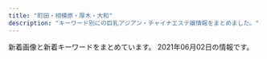 ```yaml
---
title: "町田・相模原・厚木・大和"
description: "キーワード別にの巨乳アジアン・チャイナエステ嬢情報をまとめました。"
---
```


新着画像と新着キーワードをまとめています。
2021年06月02日の情報です。

<DmmAffiliateIns />
<KeywordTable
  shops={
    [
    {
        "url": "http://sh-leo.work/",
        "img_links": [
            "http://sh-leo.work/picture/top_sin2.jpg",
            "http://sh-leo.work/picture/topimg2.jpg",
            "http://sh-leo.work/picture/s_3.jpg",
            "http://sh-leo.work/picture/topimg3.jpg",
            "http://sh-leo.work/picture/p6_ct1.png",
            "http://sh-leo.work/picture/a.png",
            "http://sh-leo.work/picture/top_t3.png",
            "http://sh-leo.work/picture/shinphoto2.jpg",
            "http://sh-leo.work/picture/att.png",
            "http://sh-leo.work/picture/p4_ct1_sub1.png",
            "http://sh-leo.work/picture/shinphoto4.jpg",
            "http://sh-leo.work/picture/top_t5.png",
            "http://sh-leo.work/picture/optionrev1.png",
            "http://sh-leo.work/picture/s_4.jpg",
            "http://sh-leo.work/picture/faq_st1.png",
            "http://sh-leo.work/picture/frames.png",
            "http://sh-leo.work/picture/top_pickback.png",
            "http://sh-leo.work/picture/top_sin3.jpg",
            "http://sh-leo.work/picture/top_sin1.jpg",
            "http://sh-leo.work/picture/frameback.png",
            "http://sh-leo.work/picture/p2_ct1.png",
            "http://sh-leo.work/picture/shinphoto3.jpg",
            "http://sh-leo.work/picture/shinphoto1.jpg",
            "http://sh-leo.work/picture/fm5.png",
            "http://sh-leo.work/picture/top_t1.png",
            "http://sh-leo.work/picture/fm6.png",
            "http://sh-leo.work/picture/fm1.png",
            "http://sh-leo.work/picture/topimg1.jpg",
            "http://sh-leo.work/picture/s_1.jpg",
            "http://sh-leo.work/picture/camp20180713_2.png",
            "http://sh-leo.work/picture/age.png",
            "http://sh-leo.work/picture/fm4.png",
            "http://sh-leo.work/picture/top_t8.png",
            "http://sh-leo.work/picture/fm3.png",
            "http://sh-leo.work/picture/p3_ct1.png",
            "http://sh-leo.work/picture/top_t2.png",
            "http://sh-leo.work/picture/q.png",
            "http://sh-leo.work/picture/s_5.jpg",
            "http://sh-leo.work/picture/faq_st2.png",
            "http://sh-leo.work/picture/top_t4.png",
            "http://sh-leo.work/picture/p4_ct1.png",
            "http://sh-leo.work/picture/s_2.jpg",
            "http://sh-leo.work/picture/fm2.png"
        ],
        "keywords": {},
        "name": "LEO\uff5e\u30ec\u30aa\uff5e",
        "station": "\u5c0f\u7530\u6025\u76f8\u6a21\u539f\u99c5\u5357\u53e3"
    },
    {
        "keywords": {
            "C": 16,
            "\u30bb\u30af\u30b7\u30fc": 17
        },
        "img_links": [
            "https://relax-yuran.xyz/images/top.png",
            "https://relax-yuran.xyz/images/st/momo.jpg",
            "https://relax-yuran.xyz/images/girl-z2.jpg",
            "http://6navi.info/link/walker88.jpg",
            "https://relax-yuran.xyz/images/st/momo2.jpg",
            "https://relax-yuran.xyz/images/st/yuyu.jpg",
            "https://relax-yuran.xyz/images/mobile.jpg",
            "https://relax-yuran.xyz/images/room2.jpg",
            "https://relax-yuran.xyz/images/pick.jpg",
            "https://relax-yuran.xyz/images/st/st_.jpg",
            "https://relax-yuran.xyz/images/st/kiki.jpg",
            "https://relax-yuran.xyz/images/st/sakura.jpg",
            "https://relax-yuran.xyz/images/girl-z1.jpg",
            "https://relax-yuran.xyz/images/movie.jpg",
            "https://relax-yuran.xyz/images/room1.jpg",
            "https://relax-yuran.xyz/images/s_staff.png",
            "https://relax-yuran.xyz/images/st/kiki2.jpg",
            "https://relax-yuran.xyz/images/s_link.png",
            "https://relax-yuran.xyz/images/st/mimi.jpg",
            "http://menlog.net/link/menlog8831.jpg",
            "https://relax-yuran.xyz/images/nbj2.png",
            "https://relax-yuran.xyz/images/st/mei.jpg",
            "http://6navi.info/link/esthelove88-31.jpg",
            "https://relax-yuran.xyz/images/st/shizuka.jpg",
            "https://relax-yuran.xyz/images/room3.jpg"
        ],
        "url": "https://relax-yuran.xyz/",
        "name": "Rose \uff5e\u30ed\u30fc\u30ba\uff5e",
        "station": "\u5357\u6797\u9593\u99c5\u897f\u53e3"
    },
    {
        "name": "\u30b3\u30b9\u30e2\u30b9",
        "keywords": {
            "92": 1,
            "D": 1,
            "91": 1,
            "88": 2,
            "82": 1,
            "90": 3,
            "84": 1,
            "\u30bb\u30af\u30b7\u30fc": 134
        },
        "img_links": [
            "http://sagamiono.net/staffPhoto/b20210114023057.jpg",
            "http://sagamiono.net/staffPhoto/b20210114023255.jpg",
            "http://sagamiono.net/images/returnBtn.png",
            "http://sagamiono.net/images/gallery/04.jpg",
            "http://sagamiono.net/staffPhoto/b20210114023151.jpg",
            "http://sagamiono.net/staffPhoto/s20210114023233.jpg",
            "http://sagamiono.net/images/mobile.jpg",
            "http://sagamiono.net/staffPhoto/s20210114023211.jpg",
            "http://sagamiono.net/uploadfiles/Image/campaignSagamionoNetHaru.jpg",
            "http://sagamiono.net/images/slider/03.jpg",
            "http://sagamiono.net/staffPhoto/b20210318163535.jpg",
            "http://sagamiono.net/staffPhoto/s20210114023244.jpg",
            "http://sagamiono.net/staffPhoto/s20210318163535.jpg",
            "http://sagamiono.net/staffPhoto/b20210114023117.jpg",
            "http://sagamiono.net/images/gallery/01.jpg",
            "http://sagamiono.net/images/gallery/03.jpg",
            "http://sagamiono.net/staffPhoto/s20210114023151.jpg",
            "http://sagamiono.net/staffPhoto/b20210114023233.jpg",
            "http://sagamiono.net/staffPhoto/s20210114023255.jpg",
            "http://sagamiono.net/images/slider/02.jpg",
            "http://sagamiono.net/staffPhoto/b20210114023130.jpg",
            "http://sagamiono.net/images/gallery/02.jpg",
            "http://sagamiono.net/uploadfiles/images/08.jpg",
            "http://sagamiono.net/images/slider/04.jpg",
            "http://sagamiono.net/staffPhoto/s20210114023057.jpg",
            "http://sagamiono.net/staffPhoto/s20210114023130.jpg",
            "http://sagamiono.net/images/slider/01.jpg",
            "http://sagamiono.net/staffPhoto/b20210114023244.jpg",
            "http://sagamiono.net/staffPhoto/b20210114023211.jpg",
            "http://sagamiono.net/staffPhoto/s20210114023117.jpg",
            "http://sagamiono.net/images/showFrame.png",
            "http://sagamiono.net/uploadfiles/images/052.jpg"
        ],
        "station": "\u76f8\u6a21\u5927\u91ce\u99c5\u5317\u53e3",
        "url": "http://sagamiono.net/"
    },
    {
        "url": "http://www.kangobijin.esturl.com/",
        "img_links": [
            "http://www.kangobijin.esturl.com/files/004.jpg",
            "http://www.kangobijin.esturl.com/photo_news/upimg/92816607e656024bde_0.jpg",
            "http://www.kangobijin.esturl.com/images/call.png",
            "http://www.kangobijin.esturl.com/images/m-top-right02.jpg",
            "http://www.kangobijin.esturl.com/images/m-top02.jpg",
            "http://www.kangobijin.esturl.com/images/top-left01.jpg",
            "http://www.kangobijin.esturl.com/files/001.jpg",
            "http://www.kangobijin.esturl.com/files/003.jpg",
            "http://www.kangobijin.esturl.com/photo_news/upimg/52419609354852fd79_1.jpg",
            "http://www.kangobijin.esturl.com/files/007.jpg",
            "http://www.kangobijin.esturl.com/photo_news/upimg/4147560a2039cad684_0.jpg",
            "http://www.kangobijin.esturl.com/images/m-top03.jpg",
            "http://www.kangobijin.esturl.com/files/008.jpg",
            "http://www.kangobijin.esturl.com/images/m-top-right04.jpg",
            "http://www.kangobijin.esturl.com/photo_news/upimg/92816607e656024bde_1.jpg",
            "http://www.kangobijin.esturl.com/files/002.jpg",
            "http://www.kangobijin.esturl.com/images/m-right.jpg",
            "http://www.kangobijin.esturl.com/images/m-top-right03.jpg",
            "http://www.kangobijin.esturl.com/files/005.jpg",
            "http://www.kangobijin.esturl.com/photo_news/upimg/4147560a2039cad684_1.jpg",
            "http://www.kangobijin.esturl.com/images/m-top-right01.jpg",
            "http://www.kangobijin.esturl.com/photo_news/upimg/52419609354852fd79_0.jpg",
            "http://www.kangobijin.esturl.com/images/m-head.jpg",
            "http://www.kangobijin.esturl.com/images/m-yejiao.jpg",
            "http://www.kangobijin.esturl.com/images/m-left.jpg"
        ],
        "keywords": {
            "D": 14,
            "88": 2,
            "87": 12
        },
        "name": "\u770b\u8b77\u7f8e\u4eba",
        "station": "\u4e2d\u592e\u6797\u9593\u99c5\u5317\u53e3"
    },
    {
        "url": "http://shonoyou.me-es.com/",
        "keywords": {},
        "img_links": [
            "http://shonoyou.me-es.com/images/rec.jpg",
            "http://shonoyou.me-es.com/girl/00.jpg",
            "http://shonoyou.me-es.com/images/index_22.jpg",
            "http://shonoyou.me-es.com/images/index_25.jpg",
            "http://shonoyou.me-es.com/images/index_12.jpg",
            "http://shonoyou.me-es.com/images/rec_10.jpg",
            "http://shonoyou.me-es.com/images/index_16.jpg",
            "http://shonoyou.me-es.com/images/index_02.jpg",
            "http://shonoyou.me-es.com/images/index_09.jpg",
            "http://shonoyou.me-es.com/images/index_19.jpg",
            "http://shonoyou.me-es.com/images/index_04.jpg",
            "http://shonoyou.me-es.com/images/index_21.jpg",
            "http://shonoyou.me-es.com/images/index_24.jpg",
            "http://shonoyou.me-es.com/images/top.jpg",
            "http://shonoyou.me-es.com/images/index_07.jpg",
            "http://shonoyou.me-es.com/images/index_10.jpg",
            "http://shonoyou.me-es.com/girl/018.jpg",
            "http://shonoyou.me-es.com/images/index_06.jpg",
            "http://shonoyou.me-es.com/images/index_17.jpg",
            "http://shonoyou.me-es.com/girl/012.jpg",
            "http://shonoyou.me-es.com/images/index_03.jpg",
            "http://shonoyou.me-es.com/images/info_10.jpg",
            "http://shonoyou.me-es.com/girl/09.jpg",
            "http://shonoyou.me-es.com/images/index_14.jpg",
            "http://shonoyou.me-es.com/images/index_27.jpg",
            "http://shonoyou.me-es.com/images/top2.jpg",
            "http://shonoyou.me-es.com/images/index_20.jpg",
            "http://shonoyou.me-es.com/images/info.jpg",
            "http://shonoyou.me-es.com/images/staff_10.jpg",
            "http://shonoyou.me-es.com/images/index_05.jpg",
            "http://shonoyou.me-es.com/images/index_11.jpg"
        ],
        "station": "\u5ea7\u9593\u99c5\u897f\u53e3",
        "name": "\u521d\u306e\u8449"
    },
    {
        "url": "http://sh-firstclass.work/",
        "keywords": {
            "\u4e73": 2,
            "\u304a\u3063\u3071\u3044": 2
        },
        "station": "\u5c0f\u7530\u6025\u76f8\u6a21\u539f\u99c5\u5317\u53e3",
        "name": "FIRST CLASS",
        "img_links": [
            "http://sh-firstclass.work/uploads/210326/1-210326133951633.jpg",
            "http://sh-firstclass.work/uploads/210326/1-210326134113Z6.jpg",
            "http://sh-firstclass.work/uploads/210511/1-2105111HINE.jpg",
            "http://sh-firstclass.work/uploads/210326/1-2103261342231O.jpg",
            "http://sh-firstclass.work/templets/default/picture/therapis.png",
            "http://sh-firstclass.work/uploads/210326/1-210326134301944.jpg",
            "http://sh-firstclass.work/uploads/210326/1-2103261343092Q.jpg",
            "http://sh-firstclass.work/uploads/210511/1-2105111HJX24.jpg",
            "http://sh-firstclass.work/uploads/210326/1-210326134231563.jpg",
            "http://sh-firstclass.work/uploads/210326/1-21032613414Q62.jpg",
            "http://sh-firstclass.work/uploads/210326/1-210326134000921.jpg",
            "http://sh-firstclass.work/uploads/210511/1-2105111HKc62.jpg",
            "http://sh-firstclass.work/uploads/210326/1-21032613404NO.jpg",
            "http://sh-firstclass.work/uploads/210326/1-21032613413cB.jpg",
            "http://sh-firstclass.work/templets/default/picture/home.png",
            "http://sh-firstclass.work/uploads/210326/1-21032613400NV.jpg",
            "http://sh-firstclass.work/uploads/210326/1-210326134104H6.jpg",
            "http://sh-firstclass.work/uploads/210326/1-210326134121J8.jpg",
            "http://sh-firstclass.work/uploads/210326/1-21032613415C17.jpg",
            "http://sh-firstclass.work/uploads/210326/1-210326134033351.jpg",
            "http://sh-firstclass.work/uploads/210326/1-2103261343161B.jpg",
            "http://sh-firstclass.work/uploads/210326/1-210326134040231.jpg",
            "http://sh-firstclass.work/uploads/210326/1-210326134213528.jpg"
        ]
    },
    {
        "station": "\u5927\u548c\u99c5\u5317\u53e3",
        "img_links": [
            "http://soukai55.com/images/top/top_08.png",
            "http://soukai55.com/images/gallery/gallery_4.jpg",
            "http://soukai55.com/images/top/top_04.jpg",
            "http://soukai55.com/images/home/top.jpg",
            "http://soukai55.com/images/top/top_02.jpg",
            "http://soukai55.com/images/top/top_03.jpg",
            "http://soukai55.com/images/gallery/gallery_2.jpg",
            "http://soukai55.com/images/home/indnx_qr.jpg",
            "http://soukai55.com/images/top/top_06.jpg",
            "http://soukai55.com/images/flash_a.jpg",
            "http://soukai55.com/images/home/indnx_re.jpg",
            "http://soukai55.com/images/index_btm.jpg",
            "http://soukai55.com/images/top/top_05.jpg",
            "http://soukai55.com/images/gallery/gallery_1.jpg",
            "http://soukai55.com/images/top/top_01.jpg",
            "http://soukai55.com/images/gallery/gallery_a.jpg",
            "http://soukai55.com/images/staff_image/staff_05.jpg",
            "http://soukai55.com/images/home/indnx_sale.png",
            "http://soukai55.com/images/gallery/gallery_c.jpg",
            "http://soukai55.com/images/gallery/gallery_3.jpg",
            "http://soukai55.com/images/staff_image/staff_03.jpg",
            "http://soukai55.com/images/home/indnx_phone.jpg",
            "http://soukai55.com/images/gallery/gallery_d.jpg",
            "http://soukai55.com/images/flash_b.jpg",
            "http://soukai55.com/images/gallery/gallery_b.jpg",
            "http://soukai55.com/images/staff_image/staff_02.jpg",
            "http://soukai55.com/images/staff_image/staff_01.jpg",
            "http://soukai55.com/images/staff_image/staff_04.jpg"
        ],
        "keywords": {},
        "url": "http://soukai55.com/",
        "name": "\u723d\u5feb"
    },
    {
        "keywords": {
            "E": 4,
            "C": 14,
            "86": 10,
            "87": 2,
            "D": 8
        },
        "name": "\u7652\u3057\u672c\u8217",
        "station": "\u76f8\u6a21\u5927\u91ce\u99c5\u5317\u53e3",
        "url": "http://www.iyashihonpo.iesjp.com/",
        "img_links": [
            "http://www.iyashihonpo.iesjp.com/files/004-02.jpg",
            "http://www.iyashihonpo.iesjp.com/files/002-02.jpg",
            "http://www.iyashihonpo.iesjp.com/images/infoSlide01.jpg",
            "http://www.iyashihonpo.iesjp.com/images/backlistbtn.png",
            "http://www.iyashihonpo.iesjp.com/files/002.jpg",
            "http://www.iyashihonpo.iesjp.com/files/006-03.jpg",
            "http://www.iyashihonpo.iesjp.com/files/007-02.jpg",
            "http://www.iyashihonpo.iesjp.com/files/006.jpg",
            "http://www.iyashihonpo.iesjp.com/files/001.jpg",
            "http://www.iyashihonpo.iesjp.com/files/005-02.jpg",
            "http://www.iyashihonpo.iesjp.com/files/002-03.jpg",
            "http://www.iyashihonpo.iesjp.com/images/coverParts.png",
            "http://www.iyashihonpo.iesjp.com/files/001-03.jpg",
            "http://www.iyashihonpo.iesjp.com/files/007-03.jpg",
            "http://www.iyashihonpo.iesjp.com/files/007.jpg",
            "http://www.iyashihonpo.iesjp.com/files/006-02.jpg",
            "http://www.iyashihonpo.iesjp.com/files/004.jpg",
            "http://www.iyashihonpo.iesjp.com/files/005.jpg",
            "http://www.iyashihonpo.iesjp.com/files/001-02.jpg",
            "http://www.iyashihonpo.iesjp.com/files/005-03.jpg",
            "http://www.iyashihonpo.iesjp.com/files/004-03.jpg",
            "http://www.iyashihonpo.iesjp.com/images/attention.png"
        ]
    },
    {
        "station": "\u5c0f\u7530\u6025\u7dda\u753a\u7530\u99c5\u897f\u53e3",
        "name": "\u3084\u3059\u3089\u304e",
        "img_links": [],
        "keywords": {},
        "url": "http://yasuragi.tyo.ac/"
    },
    {
        "keywords": {
            "C": 6,
            "92": 1,
            "E": 2,
            "91": 1,
            "85": 1,
            "D": 2,
            "89": 1
        },
        "url": "http://momoka.est888.com/",
        "station": "\u672c\u539a\u6728\u99c5\u6771\u53e3",
        "img_links": [
            "http://momoka.est888.com/css/staff/staff05.jpg",
            "http://momoka.est888.com/css/head.jpg",
            "http://momoka.est888.com/css/top01.jpg",
            "http://momoka.est888.com/css/staff/staff04.jpg",
            "http://momoka.est888.com/css/staff/staff03.jpg",
            "http://momoka.est888.com/css/staff/staff02.jpg",
            "http://momoka.est888.com/css/staff/staff01.jpg",
            "http://momoka.est888.com/images/call.png",
            "http://momoka.est888.com/css/foot.jpg"
        ],
        "name": "\u3082\u3082\u304b\u3061\u3083\u3093"
    },
    {
        "station": "JR\u6a4b\u672c\u99c5\u5317\u53e3",
        "keywords": {
            "D": 6,
            "\u4e73": 1
        },
        "url": "http://kiminoharu.xyz/",
        "img_links": [
            "http://kiminoharu.xyz/images/r1.jpg",
            "http://kiminoharu.xyz/images/s2.jpg",
            "http://kiminoharu.xyz/images/r2.jpg",
            "http://kiminoharu.xyz/images/r3.jpg",
            "http://kiminoharu.xyz/images/g4.jpg",
            "http://kiminoharu.xyz/images/s4.jpg",
            "http://kiminoharu.xyz/images/g44.jpg",
            "http://kiminoharu.xyz/images/002.jpg",
            "http://kiminoharu.xyz/images/g11.jpg",
            "http://kiminoharu.xyz/images/g33.jpg",
            "http://kiminoharu.xyz/images/g66.jpg",
            "http://kiminoharu.xyz/images/g3.jpg",
            "http://kiminoharu.xyz/images/0.png",
            "http://kiminoharu.xyz/images/g5.jpg",
            "http://kiminoharu.xyz/images/g1.jpg",
            "http://kiminoharu.xyz/images/g22.jpg",
            "http://kiminoharu.xyz/images/g45.jpg",
            "http://kiminoharu.xyz/images/g2.jpg",
            "http://kiminoharu.xyz/images/r4.jpg",
            "http://kiminoharu.xyz/images/g67.jpg",
            "http://kiminoharu.xyz/images/g6.jpg",
            "http://kiminoharu.xyz/images/003.jpg",
            "http://kiminoharu.xyz/images/g0.jpg",
            "http://kiminoharu.xyz/images/001.jpg",
            "http://kiminoharu.xyz/images/s1.jpg",
            "http://kiminoharu.xyz/images/s3.jpg"
        ],
        "name": "\u541b\u306e\u6625"
    },
    {
        "img_links": [
            "http://aphrodite-est.net/img/fla3.jpg",
            "http://aphrodite-est.net/img/fbb.jpg",
            "http://aphrodite-est.net/img/acct.jpg",
            "http://aphrodite-est.net/img/eve.jpg",
            "http://aphrodite-est.net/img/lb1.jpg",
            "http://aphrodite-est.net/img/cg07.jpg",
            "http://aphrodite-est.net/img/fla2.jpg",
            "http://aphrodite-est.net/img/footer.jpg",
            "http://aphrodite-est.net/img/top.jpg",
            "http://aphrodite-est.net/img/cg08.jpg",
            "http://aphrodite-est.net/img/cg05.jpg",
            "http://aphrodite-est.net/img/flb1.jpg",
            "http://aphrodite-est.net/img/no.png",
            "http://aphrodite-est.net/img/cg01.jpg",
            "http://aphrodite-est.net/img/stal.jpg",
            "http://aphrodite-est.net/img/lint.jpg",
            "http://aphrodite-est.net/img/flb2.jpg",
            "http://aphrodite-est.net/img/cg06.jpg",
            "http://aphrodite-est.net/img/rect.jpg",
            "http://aphrodite-est.net/img/lb2.jpg",
            "http://aphrodite-est.net/img/cg04.jpg",
            "http://aphrodite-est.net/img/stat.jpg",
            "http://aphrodite-est.net/img/fla1.jpg",
            "http://aphrodite-est.net/img/fla4.jpg",
            "http://aphrodite-est.net/img/cg10.jpg",
            "http://aphrodite-est.net/link/menlog.jpg"
        ],
        "url": "http://aphrodite-est.net/",
        "keywords": {
            "D": 3,
            "E": 3,
            "86": 6
        },
        "station": "JR\u6df5\u91ce\u8fba\u99c5\u5317\u53e3",
        "name": "\u96a0\u308c\u5bb6"
    },
    {
        "keywords": {},
        "station": "\u5927\u548c\u99c5\u5317\u53e3",
        "name": "\u8594\u8587\u5712",
        "img_links": [
            "http://es-flower.work/staff/yumi.jpg",
            "http://es-flower.work/images/int2.png",
            "http://es-flower.work/images/3.jpg",
            "http://es-flower.work/images/b2.jpg",
            "http://es-flower.work/images/rec1.png",
            "http://es-flower.work/images/b3.jpg",
            "http://es-flower.work/img/yumi1.jpg",
            "http://es-flower.work/images/tg.jpg",
            "http://es-flower.work/images/mobile.jpg",
            "http://es-flower.work/images/2.jpg",
            "http://es-flower.work/staff/yuki.jpg",
            "http://es-flower.work/images/interior_t.jpg",
            "http://es-flower.work/images/news.jpg",
            "http://es-flower.work/images/sys1.png",
            "http://es-flower.work/images/int1.png",
            "http://es-flower.work/img/yuri1.jpg",
            "http://es-flower.work/images/tel.jpg",
            "http://es-flower.work/img/yuki1.jpg",
            "http://es-flower.work/images/sys2.png",
            "http://es-flower.work/images/head.jpg",
            "http://es-flower.work/images/rec2.jpg",
            "http://es-flower.work/images/1.jpg",
            "http://es-flower.work/staff/yuri.jpg",
            "http://es-flower.work/images/staff_t.jpg"
        ],
        "url": "http://es-flower.work/"
    },
    {
        "name": "AGEHA \uff5e\u30a2\u30b2\u30cf\uff5e",
        "station": "\u672c\u539a\u6728\u99c5\u5317\u53e3",
        "keywords": {
            "G": 1,
            "88": 3,
            "D": 12,
            "86": 9,
            "89": 1
        },
        "url": "http://shegege.site/",
        "img_links": [
            "http://shegege.site/uploads/210114/1-210114150150196.jpg",
            "http://shegege.site/img/nav-002.png",
            "http://shegege.site/img/nav-001.png",
            "http://shegege.site/uploads/200520/1-2005200S91a39.jpg",
            "http://shegege.site/uploads/191107/1-19110G5523cb.jpg",
            "http://shegege.site/uploads/201128/1-20112Q01145319.jpg",
            "http://shegege.site/uploads/200325/1-200325131632G7.jpg",
            "http://shegege.site/img/nav-006.png",
            "http://shegege.site/uploads/200711/1-200G11036344J.jpg",
            "http://shegege.site/uploads/210503/1-21050313454WX.jpg",
            "http://shegege.site/uploads/200619/1-200619150304G2.jpg",
            "http://shegege.site/img/tel.png",
            "http://shegege.site/uploads/201224/1-20122412301I25.jpg",
            "http://shegege.site/uploads/allimg/200711/1-200G1103624.jpg",
            "http://shegege.site/uploads/190909/1-1ZZ9151421512.jpg",
            "http://shegege.site/img/nav-005.png",
            "http://shegege.site/uploads/210305/1-2103051I911305.jpg",
            "http://shegege.site/img/nav-003.png",
            "http://shegege.site/uploads/201218/1-20121Q25123912.jpg",
            "http://shegege.site/uploads/200602/1-20060211364K04.jpg",
            "http://shegege.site/img/nav-004.png"
        ]
    },
    {
        "station": "\u753a\u7530\u99c5",
        "name": "\u7652\u3057\u306e\u68ee",
        "url": "https://rin-relax.com/",
        "img_links": [
            "https://rin-relax.com/wp-content/themes/este/img/13.jpg",
            "https://rin-relax.com/wp-content/uploads/2021/02/87654iyashi.jpg",
            "https://rin-relax.com/wp-content/themes/este/img/14.jpg",
            "https://rin-relax.com/wp-content/themes/este/img/11.jpg",
            "https://rin-relax.com/wp-content/themes/este/img/top-img01a.png",
            "https://rin-relax.com/wp-content/uploads/2021/06/897625178901iyashi.jpg",
            "https://rin-relax.com/wp-content/uploads/2021/02/908765789iyashi.jpg",
            "https://rin-relax.com/wp-content/themes/este/img/top-img01.png",
            "https://rin-relax.com/wp-content/themes/este/img/call.png",
            "https://rin-relax.com/wp-content/uploads/2021/04/897261iyashi.jpg",
            "https://rin-relax.com/wp-content/uploads/2021/03/8976215iyashi.jpg",
            "https://rin-relax.com/wp-content/themes/este/img/tel_footer.png",
            "https://rin-relax.com/wp-content/uploads/2021/06/8271657890iyashi.jpg",
            "https://rin-relax.com/wp-content/themes/este/img/top-img03.png",
            "https://rin-relax.com/wp-content/themes/este/img/top-img01b.png",
            "https://rin-relax.com/wp-content/themes/este/img/tel_header.png",
            "https://rin-relax.com/wp-content/uploads/2021/02/21iyashi.jpg",
            "https://rin-relax.com/wp-content/uploads/2021/02/24356riyashi.jpg",
            "https://rin-relax.com/wp-content/uploads/2021/06/09872168901iyashi.jpg",
            "https://rin-relax.com/wp-content/themes/este/img/top-img02b.png",
            "https://rin-relax.com/wp-content/themes/este/img/12.jpg",
            "https://rin-relax.com/wp-content/uploads/2021/03/897631iyashi.jpg"
        ],
        "keywords": {
            "E": 6,
            "D": 24
        }
    },
    {
        "img_links": [
            "http://www.mizuiro.mensest.com/img/top-img02.png",
            "http://www.mizuiro.mensest.com/files/002.jpg",
            "http://www.mizuiro.mensest.com/img/top-img03.png",
            "http://www.mizuiro.mensest.com/files/003-02.jpg",
            "http://www.mizuiro.mensest.com/files/001-02.jpg",
            "http://www.mizuiro.mensest.com/files/004.jpg",
            "http://www.mizuiro.mensest.com/files/002-02.jpg",
            "http://www.mizuiro.mensest.com/img/call.png",
            "http://www.mizuiro.mensest.com/files/005.jpg",
            "http://www.mizuiro.mensest.com/files/006-02.jpg",
            "http://www.mizuiro.mensest.com/files/006.jpg",
            "http://www.mizuiro.mensest.com/files/005-02.jpg",
            "http://www.mizuiro.mensest.com/files/004-02.jpg",
            "http://www.mizuiro.mensest.com/files/007-02.jpg",
            "http://www.mizuiro.mensest.com/files/007.jpg",
            "http://www.mizuiro.mensest.com/files/003.jpg",
            "http://www.mizuiro.mensest.com/img/tel.png",
            "http://www.mizuiro.mensest.com/img/top-img01.png",
            "http://www.mizuiro.mensest.com/files/001.jpg"
        ],
        "url": "http://www.mizuiro.mensest.com/",
        "station": "\u4e2d\u592e\u6797\u9593\u99c5\u5317\u53e3",
        "name": "\u6c34\u306e\u8272",
        "keywords": {
            "85": 2,
            "D": 6,
            "91": 2,
            "C": 2,
            "F": 2,
            "E": 8,
            "86": 2,
            "89": 4,
            "87": 12,
            "G": 4
        }
    },
    {
        "station": "\u76f8\u6a21\u5927\u91ce\u99c5\u6771\u53e3",
        "keywords": {
            "E": 2,
            "D": 4,
            "85": 1,
            "86": 4,
            "87": 1
        },
        "url": "http://oilbabyest.club/",
        "img_links": [
            "http://oilbabyest.club/images/eve.jpg",
            "http://oilbabyest.club/images/tit1.jpg",
            "http://oilbabyest.club/images/tit3.jpg",
            "http://oilbabyest.club/images/sys.jpg",
            "http://oilbabyest.club/images/top.jpg",
            "http://oilbabyest.club/images/cg01.jpg",
            "http://oilbabyest.club/images/fla.jpg",
            "http://oilbabyest.club/images/cg02.jpg",
            "http://oilbabyest.club/images/tit2.jpg",
            "http://oilbabyest.club/images/tit4.jpg",
            "http://oilbabyest.club/images/cg06.jpg",
            "http://oilbabyest.club/images/fbf.jpg",
            "http://oilbabyest.club/images/cg03.jpg",
            "http://oilbabyest.club/images/cg05.jpg",
            "http://oilbabyest.club/images/tit5.jpg",
            "http://oilbabyest.club/images/no.png",
            "http://oilbabyest.club/images/fbt.jpg",
            "http://oilbabyest.club/images/cg04.jpg"
        ],
        "name": "\u30aa\u30a4\u30ebbaby"
    },
    {
        "name": "\u3072\u307e\u308f\u308a",
        "keywords": {},
        "url": "http://esthe-relax.info/",
        "img_links": [
            "http://esthe-relax.info/girl/4.jpg",
            "http://esthe-relax.info/img/faq_headimg.jpg",
            "http://esthe-relax.info/img/rec_headimg.jpg",
            "http://esthe-relax.info/img/footer_tel.png",
            "http://esthe-relax.info/girl/1.jpg",
            "http://esthe-relax.info/img/room/photo01.jpg",
            "http://esthe-relax.info/img/link_headimg.jpg",
            "http://esthe-relax.info/topics/img/28-1.jpg",
            "http://esthe-relax.info/img/room/photo02.jpg",
            "http://esthe-relax.info/img/staff_headimg.jpg",
            "http://esthe-relax.info/girl/4_1.jpg",
            "http://esthe-relax.info/img/head_img01.jpg",
            "http://esthe-relax.info/img/room/photo04.jpg",
            "http://esthe-relax.info/img/room/photo03.jpg",
            "http://esthe-relax.info/img/tel.png",
            "http://esthe-relax.info/girl/2.jpg",
            "http://esthe-relax.info/img/qr.png",
            "http://esthe-relax.info/girl/3.jpg",
            "http://esthe-relax.info/topics/img/27-1.jpg"
        ],
        "station": "\u5357\u6797\u9593\u99c5\u897f\u53e3"
    },
    {
        "url": "http://sakura.ies.fun/",
        "station": "\u672c\u539a\u6728\u99c5\u5317\u53e3",
        "keywords": {
            "86": 44,
            "87": 44,
            "C": 17,
            "83": 11,
            "85": 11,
            "88": 11,
            "D": 99,
            "E": 22
        },
        "name": "\u3055\u304f\u3089",
        "img_links": [
            "http://sakura.ies.fun/photos/sites/12/2019/03/2019032203022448.jpg",
            "http://sakura.ies.fun/photos/sites/12/2019/01/2019012411562785.jpg",
            "http://sakura.ies.fun/photos/sites/12/2019/01/2019012411562899.jpg",
            "http://sakura.ies.fun/photos/sites/12/2018/05/201805301010187.jpg",
            "http://sakura.ies.fun/photos/sites/12/2019/03/2019032201283686.jpg",
            "http://sakura.ies.fun/images/mobile.jpg",
            "http://sakura.ies.fun/images/room4.jpg",
            "http://sakura.ies.fun/images/s_staff.jpg",
            "http://sakura.ies.fun/photos/sites/12/2019/03/2019032203475898.jpg",
            "http://sakura.ies.fun/images/s_link.jpg",
            "http://sakura.ies.fun/photos/sites/12/2019/03/2019032201293340.jpg",
            "http://sakura.ies.fun/images/room3.jpg",
            "http://sakura.ies.fun/images/room1.jpg",
            "http://sakura.ies.fun/images/s1.jpg",
            "http://sakura.ies.fun/images/room2.jpg",
            "http://sakura.ies.fun/images/s_news.jpg",
            "http://sakura.ies.fun/images/pick.jpg",
            "http://sakura.ies.fun/photos/sites/12/2018/05/2018053010184960.jpg",
            "http://sakura.ies.fun/images/s3.jpg",
            "http://sakura.ies.fun/photos/sites/12/2018/05/2018053010101743.jpg",
            "http://sakura.ies.fun/images/top.jpg",
            "http://sakura.ies.fun/photos/sites/12/2019/01/2019012411562997.jpg",
            "http://sakura.ies.fun/photos/sites/12/2019/01/2019012411562891.jpg"
        ]
    },
    {
        "img_links": [
            "http://relax-free.info/iyashinomori/images/bar-news.png",
            "http://relax-free.info/iyashinomori/images/b-qr.jpg",
            "http://relax-free.info/iyashinomori/images/bar-therapist.png",
            "http://relax-free.info/iyashinomori/staff/staff-haru.png",
            "http://relax-free.info/iyashinomori/images/bar-newface.png",
            "http://relax-free.info/iyashinomori/images/bill.jpg",
            "http://relax-free.info/iyashinomori/images/c-top.png",
            "http://relax-free.info/iyashinomori/images/index.png",
            "http://relax-free.info/iyashinomori/images/bar-other.png",
            "http://relax-free.info/iyashinomori/staff/staff-mai.png",
            "http://relax-free.info/iyashinomori/images/footter.png",
            "http://relax-free.info/iyashinomori/images/c-interior.png",
            "http://relax-free.info/iyashinomori/images/pic1.jpg",
            "http://relax-free.info/iyashinomori/images/b-tel.png",
            "http://relax-free.info/iyashinomori/images/pic2.jpg",
            "http://relax-free.info/iyashinomori/images/pic7.jpg",
            "http://relax-free.info/iyashinomori/images/pic8.jpg",
            "http://relax-free.info/iyashinomori/images/bar-cam.png",
            "http://relax-free.info/iyashinomori/staff/staff-mika.png",
            "http://relax-free.info/iyashinomori/images/c-therapist.png",
            "http://relax-free.info/iyashinomori/images/bar-interior.png"
        ],
        "name": "\u7652\u3057\u306e\u68ee",
        "keywords": {},
        "url": "http://relax-free.info/iyashinomori/",
        "station": "\u5357\u6797\u9593\u99c5\u897f\u53e3"
    },
    {
        "keywords": {
            "87": 2,
            "83": 2,
            "C": 4,
            "D": 11,
            "82": 3,
            "86": 1,
            "E": 1,
            "90": 6,
            "88": 2
        },
        "img_links": [
            "http://in-esthe.com/cocochi/imge/int2.png",
            "http://in-esthe.com/cocochi/imge/p-19.jpg",
            "http://in-esthe.com/cocochi/imge/staff_t.jpg",
            "http://in-esthe.com/cocochi/imge/p-3.jpg",
            "http://in-esthe.com/cocochi/imge/p-4.jpg",
            "http://in-esthe.com/cocochi/imge/p-14.jpg",
            "http://in-esthe.com/cocochi/imge/p-16.jpg",
            "http://in-esthe.com/cocochi/imge/p-5.jpg",
            "http://in-esthe.com/cocochi/imge/p-1.jpg",
            "http://in-esthe.com/cocochi/imge/tel.jpg",
            "http://in-esthe.com/cocochi/imge/botton.jpg",
            "http://in-esthe.com/cocochi/imge/p-20.jpg",
            "http://in-esthe.com/cocochi/imge/p-2.jpg",
            "http://in-esthe.com/cocochi/imge/corona.png",
            "http://in-esthe.com/cocochi/imge/p-12.jpg",
            "http://in-esthe.com/cocochi/imge/p-6.jpg",
            "http://in-esthe.com/cocochi/imge/sys.png",
            "http://in-esthe.com/cocochi/imge/p-13.jpg",
            "http://in-esthe.com/cocochi/imge/interior_t.jpg",
            "http://in-esthe.com/cocochi/imge/p-10.jpg",
            "http://in-esthe.com/cocochi/imge/p-9.jpg",
            "http://in-esthe.com/cocochi/imge/ta.jpg",
            "http://in-esthe.com/cocochi/imge/s0.png",
            "http://in-esthe.com/cocochi/imge/p-15.jpg",
            "http://in-esthe.com/cocochi/imge/p-18.jpg",
            "http://in-esthe.com/cocochi/imge/s1.png"
        ],
        "station": "JR\u6df5\u91ce\u8fba\u99c5\u5317\u53e3",
        "name": "COCOCHI",
        "url": "http://in-esthe.com/cocochi/"
    },
    {
        "img_links": [
            "http://ichijiku.work/uploads/200904/1-200Z410325X00.jpg",
            "http://ichijiku.work/static/picture/nav03.png",
            "http://ichijiku.work/uploads/200912/1-200912102620419.jpg",
            "http://ichijiku.work/static/picture/nav04.png",
            "http://ichijiku.work/uploads/210315/1-2103150UI2D9.jpg",
            "http://ichijiku.work/static/picture/m-top03.png",
            "http://ichijiku.work/static/picture/m-top04.png",
            "http://ichijiku.work/uploads/210303/1-21030312445U46.jpg",
            "http://ichijiku.work/static/picture/sp-qizu.png",
            "http://ichijiku.work/static/picture/m-top02.png",
            "http://ichijiku.work/uploads/201218/1-20121Q30630462.jpg",
            "http://ichijiku.work/uploads/210315/1-2103150UG0114.jpg",
            "http://ichijiku.work/static/picture/nav01.png",
            "http://ichijiku.work/uploads/200904/1-200Z4103035194.jpg",
            "http://ichijiku.work/static/picture/sp-tel.png",
            "http://ichijiku.work/static/picture/m-head03.png",
            "http://ichijiku.work/static/picture/nav06.png",
            "http://ichijiku.work/static/picture/nav02.png",
            "http://ichijiku.work/uploads/210424/1-210424151310C5.jpg",
            "http://ichijiku.work/static/picture/nav05.png"
        ],
        "keywords": {
            "H": 1,
            "88": 1,
            "85": 3,
            "86": 2,
            "D": 3,
            "89": 1,
            "E": 1,
            "C": 2,
            "87": 1
        },
        "url": "http://ichijiku.work/",
        "name": "\u30ec\u30e2\u30f3",
        "station": "\u672c\u539a\u6728\u99c5\u5317\u53e3"
    },
    {
        "name": "\u59eb -\u3072\u3081-",
        "img_links": [
            "http://xn--vckg5a5c7c8c1czd.tokyo/images/but1.png",
            "http://xn--vckg5a5c7c8c1czd.tokyo/images/r03.jpg",
            "http://xn--vckg5a5c7c8c1czd.tokyo/images/r01.jpg",
            "http://xn--vckg5a5c7c8c1czd.tokyo/images/fbb.jpg",
            "http://xn--vckg5a5c7c8c1czd.tokyo/images/but3.png",
            "http://xn--vckg5a5c7c8c1czd.tokyo/images/tit2.jpg",
            "http://xn--vckg5a5c7c8c1czd.tokyo/images/girl2.png",
            "http://xn--vckg5a5c7c8c1czd.tokyo/images/girl9.png",
            "http://xn--vckg5a5c7c8c1czd.tokyo/images/ftb.jpg",
            "http://xn--vckg5a5c7c8c1czd.tokyo/images/r02.jpg",
            "http://xn--vckg5a5c7c8c1czd.tokyo/images/but6.png",
            "http://xn--vckg5a5c7c8c1czd.tokyo/images/but2.png",
            "http://xn--vckg5a5c7c8c1czd.tokyo/images/but4.png",
            "http://xn--vckg5a5c7c8c1czd.tokyo/images/but5.png",
            "http://xn--vckg5a5c7c8c1czd.tokyo/images/girl10.png",
            "http://xn--vckg5a5c7c8c1czd.tokyo/images/girl7.png",
            "http://xn--vckg5a5c7c8c1czd.tokyo/images/tit3.jpg",
            "http://xn--vckg5a5c7c8c1czd.tokyo/images/tit6.jpg",
            "http://xn--vckg5a5c7c8c1czd.tokyo/images/girl6.png",
            "http://xn--vckg5a5c7c8c1czd.tokyo/images/girl8.png",
            "http://xn--vckg5a5c7c8c1czd.tokyo/images/tit5.jpg",
            "http://xn--vckg5a5c7c8c1czd.tokyo/images/girl5.png",
            "http://xn--vckg5a5c7c8c1czd.tokyo/images/girl3.png",
            "http://xn--vckg5a5c7c8c1czd.tokyo/images/tit1.jpg",
            "http://xn--vckg5a5c7c8c1czd.tokyo/images/head1.jpg",
            "http://xn--vckg5a5c7c8c1czd.tokyo/images/r04.jpg",
            "http://xn--vckg5a5c7c8c1czd.tokyo/images/girl1.png"
        ],
        "url": "http://xn--vckg5a5c7c8c1czd.tokyo/",
        "keywords": {
            "86": 8,
            "D": 8
        },
        "station": "\u5ea7\u9593\u99c5"
    },
    {
        "station": "JR\u6a4b\u672c\u99c5\u5317\u53e3",
        "keywords": {},
        "name": "\u30ab\u30a8\u30eb\u306e\u5bb6",
        "url": "https://hm705.jpn.cm/",
        "img_links": [
            "https://hm705.jpn.cm/images/mobile.jpg",
            "https://hm705.jpn.cm/images/s_link.jpg",
            "https://hm705.jpn.cm/images/dian.jpg",
            "https://hm705.jpn.cm/images/blogger.jpg",
            "https://hm705.jpn.cm/images/s_blogger.jpg",
            "https://hm705.jpn.cm/images/top.jpg",
            "https://hm705.jpn.cm/images/info1.jpg",
            "https://hm705.jpn.cm/images/end.png"
        ]
    },
    {
        "station": "\u5927\u548c\u99c5",
        "keywords": {},
        "name": "\u4eba\u9b5a",
        "url": "http://roman-es.info/",
        "img_links": [
            "http://roman-es.info/img/all/loader.png",
            "http://roman-es.info/staff/miki.jpg",
            "http://roman-es.info/staff/yuki2.jpg",
            "http://roman-es.info/staff/miki2.jpg",
            "http://roman-es.info/staff/riri4.jpg",
            "http://roman-es.info/staff/yuki1.jpg",
            "http://roman-es.info/staff/yuki4.jpg",
            "http://roman-es.info/staff/yuki3.jpg",
            "http://roman-es.info/img/pic/slide_2.jpg",
            "http://roman-es.info/staff/riric.jpg",
            "http://roman-es.info/staff/miki3.jpg",
            "http://roman-es.info/staff/riri2.jpg",
            "http://roman-es.info/staff/riri1.jpg",
            "http://roman-es.info/staff/riri3.jpg",
            "http://roman-es.info/img/pic/slide_1.jpg",
            "http://roman-es.info/staff/riri.jpg",
            "http://roman-es.info/staff/miki1.jpg",
            "http://roman-es.info/staff/miki4.jpg",
            "http://roman-es.info/staff/yuki.jpg"
        ]
    },
    {
        "url": "http://www.baby.esjp.info/",
        "keywords": {
            "86": 4,
            "87": 5,
            "D": 9,
            "\u4e73": 1,
            "\u5de8\u4e73": 1,
            "90": 1,
            "E": 1
        },
        "station": "\u76f8\u6a21\u5927\u91ce\u99c5\u5357\u53e3",
        "name": "\u30d9\u30d3\u30fc",
        "img_links": [
            "http://www.baby.esjp.info/images/staff_line.png",
            "http://www.baby.esjp.info/files/047-02.jpg",
            "http://www.baby.esjp.info/files/038.jpg",
            "http://www.baby.esjp.info/files/052.jpg",
            "http://www.baby.esjp.info/files/052-02.jpg",
            "http://www.baby.esjp.info/images/girl-z2.jpg",
            "http://www.baby.esjp.info/files/045.jpg",
            "http://www.baby.esjp.info/images/shop/shop04.jpg",
            "http://www.baby.esjp.info/files/050-02.jpg",
            "http://www.baby.esjp.info/files/053-02.jpg",
            "http://www.baby.esjp.info/images/bj3.png",
            "http://www.baby.esjp.info/files/049-02.jpg",
            "http://www.baby.esjp.info/files/038-02.jpg",
            "http://www.baby.esjp.info/images/shop/shop02.jpg",
            "http://www.baby.esjp.info/files/048.jpg",
            "http://www.baby.esjp.info/files/051.jpg",
            "http://www.baby.esjp.info/images/link_line.png",
            "http://www.baby.esjp.info/files/049.jpg",
            "http://www.baby.esjp.info/files/053.jpg",
            "http://www.baby.esjp.info/images/girl-z1.jpg",
            "http://www.baby.esjp.info/images/shop/shop01.jpg",
            "http://www.baby.esjp.info/files/047.jpg",
            "http://www.baby.esjp.info/files/045-02.jpg",
            "http://www.baby.esjp.info/images/tit-infor.png",
            "http://www.baby.esjp.info/files/050.jpg",
            "http://www.baby.esjp.info/files/054.jpg",
            "http://www.baby.esjp.info/files/051-02.jpg",
            "http://www.baby.esjp.info/files/048-02.jpg",
            "http://www.baby.esjp.info/images/mobile.png",
            "http://www.baby.esjp.info/images/top.png",
            "http://www.baby.esjp.info/images/shop/shop03.jpg",
            "http://www.baby.esjp.info/files/054-02.jpg",
            "http://www.baby.esjp.info/images/top_sche.png",
            "http://www.baby.esjp.info/images/infor.png"
        ]
    },
    {
        "url": "http://dream.ebb.jp/",
        "img_links": [
            "http://dream.ebb.jp/images/nav_link06.png",
            "http://dream.ebb.jp/images/nav_link05.png",
            "http://dream.ebb.jp/2/uploadimg/1622184119.jpg",
            "http://dream.ebb.jp/2/uploadimg/1620482919.jpg",
            "http://dream.ebb.jp/2/uploadimg/1620491495.jpeg",
            "http://dream.ebb.jp/images/nav_link03.png",
            "http://dream.ebb.jp/2/uploadimg/1622184230.jpg",
            "http://dream.ebb.jp/2/uploadimg/1622184163.jpg",
            "http://dream.ebb.jp/images/pagetop.png",
            "http://dream.ebb.jp/images/call.png",
            "http://dream.ebb.jp/images/tit_pick.png",
            "http://dream.ebb.jp/qr.jpg",
            "http://dream.ebb.jp/images/side_mobile.jpg",
            "http://dream.ebb.jp/images/tel.png",
            "http://dream.ebb.jp/images/nav_link01.png",
            "http://dream.ebb.jp/images/nav_link04.png",
            "http://dream.ebb.jp/2/uploadimg/1622184254.jpg",
            "http://dream.ebb.jp/images/nav_link02.png"
        ],
        "name": "\u591c\u306e\u5922",
        "keywords": {
            "86": 2,
            "E": 1,
            "84": 2,
            "87": 1,
            "C": 2
        },
        "station": "JR\u753a\u7530\u99c5"
    },
    {
        "keywords": {
            "E": 2,
            "C": 2,
            "86": 2,
            "90": 1,
            "D": 1,
            "85": 1
        },
        "img_links": [
            "http://koukoku.xyz/fujihana/css/m-top03.jpg",
            "http://koukoku.xyz/fujihana/css/staff/staff002.jpg",
            "http://koukoku.xyz/fujihana/css/m-top05.jpg",
            "http://koukoku.xyz/fujihana/css/staff/staff03.jpg",
            "http://koukoku.xyz/fujihana/css/nav/nav-003.jpg",
            "http://koukoku.xyz/fujihana/css/m-head.jpg",
            "http://koukoku.xyz/fujihana/css/staff/staff004.jpg",
            "http://koukoku.xyz/fujihana/css/nav/nav-006.jpg",
            "http://koukoku.xyz/fujihana/css/staff/staff01.jpg",
            "http://koukoku.xyz/fujihana/css/staff/staff002-a.jpg",
            "http://koukoku.xyz/fujihana/css/m-top02.jpg",
            "http://koukoku.xyz/fujihana/css/m-top04.jpg",
            "http://koukoku.xyz/fujihana/css/nav/nav-004.jpg",
            "http://koukoku.xyz/fujihana/css/nav/nav-001.jpg",
            "http://koukoku.xyz/fujihana/css/001.jpg",
            "http://koukoku.xyz/fujihana/css/staff/staff004-a.jpg",
            "http://koukoku.xyz/fujihana/images/call.png",
            "http://koukoku.xyz/fujihana/css/staff/staff05.jpg",
            "http://koukoku.xyz/fujihana/css/staff/staff05-a.jpg",
            "http://koukoku.xyz/fujihana/css/nav/nav-002.jpg",
            "http://koukoku.xyz/fujihana/css/staff/staff01-a.jpg",
            "http://koukoku.xyz/fujihana/css/staff/staff03-a.jpg",
            "http://koukoku.xyz/fujihana/css/nav/nav-005.jpg"
        ],
        "url": "http://koukoku.xyz/fujihana/",
        "name": "\u3075\u3058\u306e\u306f\u306a",
        "station": "JR\u76f8\u6a21\u539f\u99c5\u5357\u53e3"
    },
    {
        "station": "\u76f8\u6a21\u5927\u91ce\u99c5\u5357\u53e3",
        "img_links": [],
        "name": "\u871c\u30fb\u307f\u3064",
        "url": "https://mitsu.iest.info/",
        "keywords": {}
    },
    {
        "url": "http://sweety-est.net/",
        "keywords": {
            "E": 21,
            "D": 21
        },
        "station": "JR\u753a\u7530\u99c5\u5357\u53e3",
        "name": "Milky",
        "img_links": [
            "http://sweety-est.net/img/m6.png",
            "http://sweety-est.net/img/tit3.png",
            "http://sweety-est.net/img/tit1.png",
            "http://sweety-est.net/img/tit2.png",
            "http://sweety-est.net/img/cg04.jpg",
            "http://sweety-est.net/img/slide2-2.jpg",
            "http://sweety-est.net/img/cg01.jpg",
            "http://sweety-est.net/img/slide2-1.jpg",
            "http://sweety-est.net/img/cg02.jpg",
            "http://sweety-est.net/img/m2.png",
            "http://sweety-est.net/img/m1.png",
            "http://sweety-est.net/img/tel2.png",
            "http://sweety-est.net/img/m3.png",
            "http://sweety-est.net/img/h1.png",
            "http://sweety-est.net/img/tit4.png",
            "http://sweety-est.net/img/cp-desc1.png",
            "http://sweety-est.net/img/toph.png",
            "http://sweety-est.net/img/cg06.jpg",
            "http://sweety-est.net/img/slide2-3.jpg",
            "http://sweety-est.net/img/slide2-4.jpg",
            "http://sweety-est.net/img/m4.png",
            "http://sweety-est.net/img/tit5.png",
            "http://sweety-est.net/img/phone.png",
            "http://sweety-est.net/img/cp-desc1sp.png",
            "http://sweety-est.net/img/cg05.jpg",
            "http://sweety-est.net/img/tit6.png",
            "http://sweety-est.net/img/cg03.jpg",
            "http://sweety-est.net/img/open.png",
            "http://sweety-est.net/img/m5.png"
        ]
    },
    {
        "station": "\u753a\u7530\u99c5\u6771\u53e3",
        "img_links": [
            "http://www.m-en.work/img/slide2-2.jpg",
            "http://www.m-en.work/staff/yuki1.jpg",
            "http://www.m-en.work/img/tit6.png",
            "http://www.m-en.work/img/tel2.png",
            "http://www.m-en.work/img/tit2.png",
            "http://www.m-en.work/img/h1.png",
            "http://www.m-en.work/staff/risa1.jpg",
            "http://www.m-en.work/img/slide2-3.jpg",
            "http://www.m-en.work/img/tit4.png",
            "http://www.m-en.work/img/slide2-4.jpg",
            "http://www.m-en.work/staff/miho1.jpg",
            "http://www.m-en.work/img/slide2-1.jpg",
            "http://www.m-en.work/img/m2.png",
            "http://www.m-en.work/staff/kaori1.jpg",
            "http://www.m-en.work/img/m6.png",
            "http://www.m-en.work/img/phone.png",
            "http://www.m-en.work/staff/yuna1.jpg",
            "http://www.m-en.work/img/m5.png",
            "http://www.m-en.work/img/open.png",
            "http://www.m-en.work/img/m1.png",
            "http://www.m-en.work/img/up.png",
            "http://www.m-en.work/img/tit3.png",
            "http://www.m-en.work/img/cp-desc1.png",
            "http://www.m-en.work/img/info.png",
            "http://www.m-en.work/img/tit1.png",
            "http://www.m-en.work/img/cp-desc1sp.png",
            "http://www.m-en.work/img/cp-ttl.png",
            "http://www.m-en.work/img/m4.png",
            "http://www.m-en.work/img/tit5.png",
            "http://www.m-en.work/img/m3.png"
        ],
        "url": "http://www.m-en.work/",
        "name": "\u7e01",
        "keywords": {
            "C": 14,
            "D": 14,
            "E": 7
        }
    },
    {
        "url": "http://giragira.esnavi.work/",
        "name": "\u30ae\u30e9\u30ae\u30e9",
        "keywords": {
            "D": 4,
            "E": 2,
            "84": 2,
            "C": 2,
            "87": 4
        },
        "station": "\u76f8\u6a21\u5927\u91ce\u99c5\u5357\u53e3",
        "img_links": [
            "http://giragira.esnavi.work/tel.jpg",
            "http://giragira.esnavi.work/s_news.jpg",
            "http://giragira.esnavi.work/service4.jpg",
            "http://giragira.esnavi.work/s_staff.png",
            "http://giragira.esnavi.work/2/uploadimg/1621215750.jpg",
            "http://giragira.esnavi.work/s_pick.jpg",
            "http://giragira.esnavi.work/room2.jpg",
            "http://giragira.esnavi.work/room3.jpg",
            "http://giragira.esnavi.work/info.jpg",
            "http://giragira.esnavi.work/room4.jpg",
            "http://giragira.esnavi.work/nbj3.jpg",
            "http://giragira.esnavi.work/service3.jpg",
            "http://giragira.esnavi.work/service1.jpg",
            "http://giragira.esnavi.work/service2.jpg",
            "http://giragira.esnavi.work/2/uploadimg/1621215837.jpg",
            "http://giragira.esnavi.work/acc.jpg",
            "http://giragira.esnavi.work/top.png",
            "http://giragira.esnavi.work/2/uploadimg/1621215794.jpg",
            "http://giragira.esnavi.work/room1.jpg",
            "http://giragira.esnavi.work/2/uploadimg/1622109340.jpg"
        ]
    },
    {
        "name": "\u30e9\u30d5\u30a7\u30b9\u30bf",
        "station": "\u6d77\u8001\u540d\u99c5\u6771\u53e3",
        "url": "https://lafesta.ests.jp/",
        "img_links": [
            "https://lafesta.ests.jp/photos/sites/43/2018/06/201806260314216.jpg",
            "https://lafesta.ests.jp/photos/sites/43/2019/05/2019052513415829.jpg",
            "https://lafesta.ests.jp/images/s_news.jpg",
            "https://lafesta.ests.jp/photos/sites/43/2020/09/2020092918240213.jpg",
            "https://lafesta.ests.jp/images/pick_bj2.jpg",
            "https://lafesta.ests.jp/images/s3.jpg",
            "https://lafesta.ests.jp/photos/sites/43/2020/11/2020111211332413.jpg",
            "https://lafesta.ests.jp/images/pick1.jpg",
            "https://lafesta.ests.jp/photos/sites/43/2018/06/2018062603142188.jpg",
            "https://lafesta.ests.jp/images/s1.jpg",
            "https://lafesta.ests.jp/images/staff0.jpg",
            "https://lafesta.ests.jp/images/pick.jpg",
            "https://lafesta.ests.jp/images/top.jpg",
            "https://lafesta.ests.jp/images/s_staff.jpg",
            "https://lafesta.ests.jp/images/mobile.jpg"
        ],
        "keywords": {
            "C": 6
        }
    },
    {
        "img_links": [
            "http://ciswand.xyz/static/picture/s3.jpg",
            "http://ciswand.xyz/static/picture/room2.jpg",
            "http://ciswand.xyz/static/picture/mobile.jpg",
            "http://ciswand.xyz/uploads/210325/1-210325150H25W.jpg",
            "http://ciswand.xyz/static/picture/room3.jpg",
            "http://ciswand.xyz/static/picture/room1.jpg",
            "http://ciswand.xyz/uploads/210420/1-21042015244CI.jpg",
            "http://ciswand.xyz/static/picture/news.png",
            "http://ciswand.xyz/static/picture/top.png",
            "http://ciswand.xyz/uploads/210325/1-210325150T5951.jpg",
            "http://ciswand.xyz/uploads/210406/1-2104060U953102.jpg",
            "http://ciswand.xyz/static/picture/room4.jpg",
            "http://ciswand.xyz/static/picture/s_staff.png",
            "http://ciswand.xyz/uploads/210325/1-210325150PK93.jpg",
            "http://ciswand.xyz/static/picture/s1.jpg"
        ],
        "name": "\u9999\u871c\u6e7e",
        "station": "\u4e2d\u592e\u6797\u9593\u99c5\u5317\u53e3",
        "url": "http://ciswand.xyz/",
        "keywords": {}
    },
    {
        "name": "\u30a2\u30ab\u30b9\u30ea\u30cf\u30a6\u30b9",
        "station": "\u672c\u539a\u6728\u99c5\u6771\u53e3",
        "keywords": {},
        "url": "http://mai.abnavi.info/",
        "img_links": []
    },
    {
        "name": "All For You \uff5e\u30aa\u30fc\u30eb\u30fb\u30d5\u30a9\u30fc\u30fb\u30e6\u30fc\uff5e",
        "img_links": [
            "http://foryou.relaxnabi.com/css/tel.png",
            "http://foryou.relaxnabi.com/css/staff/staff01.png",
            "http://foryou.relaxnabi.com/css/staff/staff02.png",
            "http://foryou.relaxnabi.com/css/top-right03.png",
            "http://foryou.relaxnabi.com/css/staff/staff03.png",
            "http://foryou.relaxnabi.com/css/top-right01.png",
            "http://foryou.relaxnabi.com/css/nav/nav-006.png",
            "http://foryou.relaxnabi.com/css/nav/nav-001.png",
            "http://foryou.relaxnabi.com/css/baner.jpg",
            "http://foryou.relaxnabi.com/css/nav/nav-004.png",
            "http://foryou.relaxnabi.com/css/nav/nav-003.png",
            "http://foryou.relaxnabi.com/css/top-right02.png",
            "http://foryou.relaxnabi.com/css/nav/nav-002.png",
            "http://foryou.relaxnabi.com/css/nav/nav-005.png"
        ],
        "station": "\u672c\u539a\u6728\u99c5\u5357\u53e3",
        "keywords": {
            "D": 2,
            "87": 1,
            "C": 1,
            "89": 2
        },
        "url": "http://foryou.relaxnabi.com/"
    },
    {
        "station": "JR\u76f8\u6a21\u539f\u99c5\u5357\u53e3",
        "keywords": {},
        "name": "7F Mermaid \u30a8\u30b9\u30c6",
        "img_links": [
            "http://cdn.simplesite.com/i/50/bb/282882359341136720/i282882364656090739._szw1280h1280_.jpg",
            "http://cdn.simplesite.com/i/50/bb/282882359341136720/i282882364656090736._szw1280h1280_.jpg",
            "http://cdn.simplesite.com/i/50/bb/282882359341136720/i282882364657266501._szw1280h1280_.jpg",
            "http://cdn.simplesite.com/i/50/bb/282882359341136720/i282882364654262982._szw1280h1280_.jpg",
            "http://cdn.simplesite.com/i/50/bb/282882359341136720/i282882364657264156._szw1280h1280_.jpg",
            "http://cdn.simplesite.com/i/50/bb/282882359341136720/i282882364656090726._szw1280h1280_.jpg",
            "http://cdn.simplesite.com/i/50/bb/282882359341136720/i282882364656090730._szw1280h1280_.jpg",
            "http://cdn.simplesite.com/i/50/bb/282882359341136720/i282882364656089812._szw1280h1280_.jpg",
            "http://cdn.simplesite.com/i/50/bb/282882359341136720/i282882364654166233._szw1280h1280_.jpg",
            "http://cdn.simplesite.com/i/50/bb/282882359341136720/i282882364656895757._szw1280h1280_.jpg",
            "http://cdn.simplesite.com/i/50/bb/282882359341136720/i282882364657304662._szw1280h1280_.jpg",
            "http://cdn.simplesite.com/i/50/bb/282882359341136720/i282882364654259998._szw1280h1280_.jpg",
            "http://cdn.simplesite.com/i/50/bb/282882359341136720/i282882364657119673._szw1280h1280_.jpg",
            "http://cdn.simplesite.com/i/50/bb/282882359341136720/i282882364654610909._szw1280h1280_.jpg"
        ],
        "url": "http://mermaidbluesea.simplesite.com/"
    },
    {
        "station": "JR\u76f8\u6a21\u539f\u99c5\u5357\u53e3",
        "url": "http://xizanonb.xyz/",
        "keywords": {},
        "name": "Dear \u30c7\u30a3\u30a2",
        "img_links": [
            "http://xizanonb.xyz/uploads/210517/1-21051GR02MS.jpg",
            "http://xizanonb.xyz/templets/default/picture/interior_t.jpg",
            "http://xizanonb.xyz/templets/default/picture/head.jpg",
            "http://xizanonb.xyz/templets/default/picture/staff_t.jpg",
            "http://xizanonb.xyz/uploads/201021/1-201021125600292.png",
            "http://xizanonb.xyz/templets/default/picture/news.jpg",
            "http://xizanonb.xyz/uploads/210517/1-21051GQ23cJ.jpg",
            "http://xizanonb.xyz/uploads/210517/1-21051GR213b6.jpg",
            "http://xizanonb.xyz/uploads/180620/1-1P62010193X63.jpg",
            "http://xizanonb.xyz/uploads/201021/1-201021125616202.png",
            "http://xizanonb.xyz/uploads/210517/1-21051GRT5U7.jpg",
            "http://xizanonb.xyz/uploads/180620/1-1P62010154K00.png",
            "http://xizanonb.xyz/templets/default/picture/rec1.png"
        ]
    },
    {
        "station": "\u672c\u539a\u6728\u99c5\u5317\u53e3",
        "name": "\u307b\u307b\u3048\u307f",
        "img_links": [
            "http://tuboan.xyz/_src/32794342/line1.png",
            "http://tuboan.xyz/_src/39443180/line1.png",
            "http://tuboan.xyz/_src/32794324/wechatimg120.jpg",
            "http://tuboan.xyz/_src/32794320/wechatimg136_20190530165104204.jpg",
            "http://tuboan.xyz/_src/32794327/wechatimg134.jpg",
            "http://tuboan.xyz/_src/32794184/sign.png",
            "http://tuboan.xyz/_src/32794214/end.jpg",
            "http://tuboan.xyz/_src/32794352/1_20190531100800502.jpg",
            "http://tuboan.xyz/_src/32794328/wechatimg131.jpg",
            "http://tuboan.xyz/_src/32794238/zi_staff.png",
            "http://tuboan.xyz/_src/35851915/wechatimg307.jpg",
            "http://tuboan.xyz/_src/32794334/line1.png",
            "http://tuboan.xyz/_src/32794205/s_news.png",
            "http://tuboan.xyz/_src/32794332/wechatimg134.jpg",
            "http://tuboan.xyz/_src/39443177/wechatimg76.jpg",
            "http://tuboan.xyz/_src/32794360/wechatimg5740.jpg",
            "http://tuboan.xyz/_src/32794321/wechatimg164.jpg",
            "http://tuboan.xyz/_src/32794243/wechatimg136_20190530165104204.jpg",
            "http://tuboan.xyz/_src/39443173/wechatimg76.jpg",
            "http://tuboan.xyz/_src/32794278/wechatimg178.jpg",
            "http://tuboan.xyz/_src/32794250/line1.png",
            "http://tuboan.xyz/_src/32794330/line1.png",
            "http://tuboan.xyz/_src/32794346/line1.png",
            "http://tuboan.xyz/_src/32794276/wechatimg177.jpg",
            "http://tuboan.xyz/_src/32794329/3_20190531100402371.jpg",
            "http://tuboan.xyz/_src/32794338/line1.png",
            "http://tuboan.xyz/_src/35851913/wechatimg307.jpg",
            "http://tuboan.xyz/_src/32794210/info.jpg",
            "http://tuboan.xyz/_src/32794246/line1.png",
            "http://tuboan.xyz/_src/32794325/wechatimg162.jpg",
            "http://tuboan.xyz/_src/32846891/wechatimg134.jpg",
            "http://tuboan.xyz/_src/32794350/line1.png",
            "http://tuboan.xyz/_src/32794340/wechatimg162.jpg",
            "http://tuboan.xyz/_src/35851941/line1.png",
            "http://tuboan.xyz/_src/32876882/1_20190531100800502.jpg",
            "http://tuboan.xyz/_src/32794248/wechatimg131.jpg",
            "http://tuboan.xyz/_src/32794348/wechatimg164.jpg",
            "http://tuboan.xyz/_src/32794336/wechatimg116_20190529213149608.jpg",
            "http://tuboan.xyz/_src/32794359/wechatimg148.jpg",
            "http://tuboan.xyz/_src/32794358/wechatimg148.jpg",
            "http://tuboan.xyz/_src/32794244/3_20190531100402371.jpg",
            "http://tuboan.xyz/_src/32794280/wechatimg176.jpg",
            "http://tuboan.xyz/_src/32794240/line1.png",
            "http://tuboan.xyz/_src/32794361/wechatimg5740.jpg",
            "http://tuboan.xyz/_src/32794344/wechatimg120.jpg",
            "http://tuboan.xyz/_src/32794322/wechatimg116_20190529213149608.jpg",
            "http://tuboan.xyz/_src/32876943/wechatimg179.jpg"
        ],
        "keywords": {},
        "url": "http://tuboan.xyz/"
    },
    {
        "url": "http://koukoku.xyz/missyou/",
        "station": "\u4e2d\u592e\u6797\u9593\u99c5\u5317\u53e3",
        "img_links": [
            "http://koukoku.xyz/missyou/css/nav/nav-001.jpg",
            "http://koukoku.xyz/missyou/css/osusume02.jpg",
            "http://koukoku.xyz/missyou/css/nav/nav-005.jpg",
            "http://koukoku.xyz/missyou/css/staff/staff03.jpg",
            "http://koukoku.xyz/missyou/css/tel.png",
            "http://koukoku.xyz/missyou/css/nav/nav-006.jpg",
            "http://koukoku.xyz/missyou/css/nav/nav-002.jpg",
            "http://koukoku.xyz/missyou/css/cam01.jpg",
            "http://koukoku.xyz/missyou/css/nav/nav-004.jpg",
            "http://koukoku.xyz/missyou/css/top-left02.jpg",
            "http://koukoku.xyz/missyou/css/nav/nav-003.jpg",
            "http://koukoku.xyz/missyou/css/staff/staff02.jpg",
            "http://koukoku.xyz/missyou/css/baner.jpg",
            "http://koukoku.xyz/missyou/css/staff/staff01.jpg"
        ],
        "keywords": {
            "C": 2,
            "E": 1,
            "88": 1,
            "90": 1,
            "87": 1
        },
        "name": "MISS YOU"
    },
    {
        "name": "\u591c\u6765\u9999",
        "keywords": {},
        "url": "http://t-rose.work/",
        "station": "\u76f8\u6a21\u5927\u91ce\u99c5\u5317\u53e3",
        "img_links": [
            "http://t-rose.work/images/staff_t.jpg",
            "http://t-rose.work/images/head.jpg",
            "http://t-rose.work/staff/eri.jpg",
            "http://t-rose.work/img/mimi1.jpg",
            "http://t-rose.work/staff/ka.jpg",
            "http://t-rose.work/staff/mimi.jpg",
            "http://t-rose.work/images/rec2.png",
            "http://t-rose.work/staff/yuri.jpg",
            "http://t-rose.work/images/int1.png",
            "http://t-rose.work/images/news.jpg",
            "http://t-rose.work/images/interior_t.jpg",
            "http://t-rose.work/img/eri1.jpg",
            "http://t-rose.work/images/up.png",
            "http://t-rose.work/img/ka1.jpg",
            "http://t-rose.work/images/tg.jpg",
            "http://t-rose.work/images/rec1.jpg",
            "http://t-rose.work/images/sys.png",
            "http://t-rose.work/img/nana1.jpg",
            "http://t-rose.work/staff/nana.jpg",
            "http://t-rose.work/img/yuri1.jpg",
            "http://t-rose.work/images/int2.png"
        ]
    },
    {
        "keywords": {
            "D": 4,
            "86": 2,
            "C": 2,
            "85": 4
        },
        "img_links": [
            "http://soapaqzmn.xyz/uploads/201222/1-20122210352a24.jpg",
            "http://soapaqzmn.xyz/uploads/210428/1-21042QK35b45.jpg",
            "http://soapaqzmn.xyz/picture/news.png",
            "http://soapaqzmn.xyz/picture/staff_s.png",
            "http://soapaqzmn.xyz/picture/top.png",
            "http://soapaqzmn.xyz/uploads/201222/1-201222103513628.jpg",
            "http://soapaqzmn.xyz/uploads/210428/1-21042QK42K06.jpg",
            "http://soapaqzmn.xyz/uploads/210201/1-21020110542c38.jpg",
            "http://soapaqzmn.xyz/picture/evetop.png",
            "http://soapaqzmn.xyz/uploads/210201/1-210201103Q0523.jpg"
        ],
        "name": "Tiara\uff5e\u30c6\u30a3\u30a2\u30e9\uff5e",
        "url": "http://soapaqzmn.xyz/",
        "station": "\u5357\u6797\u9593\u99c5\u897f\u53e3"
    },
    {
        "station": "\u5c0f\u7530\u6025\u76f8\u6a21\u539f\u99c5\u5357\u53e3",
        "img_links": [
            "http://wuraralu.xyz/static/picture/top.png",
            "http://wuraralu.xyz/uploads/210419/1-210419161210I4.jpg",
            "http://wuraralu.xyz/static/picture/room1.jpg",
            "http://wuraralu.xyz/uploads/210419/1-210419161230J4.jpg",
            "http://wuraralu.xyz/static/picture/room4.jpg",
            "http://wuraralu.xyz/static/picture/room2.jpg",
            "http://wuraralu.xyz/uploads/210419/1-2104191613213I.jpg",
            "http://wuraralu.xyz/static/picture/s_staff.png",
            "http://wuraralu.xyz/static/picture/s1.jpg",
            "http://wuraralu.xyz/static/picture/s3.jpg",
            "http://wuraralu.xyz/static/picture/room3.jpg",
            "http://wuraralu.xyz/static/picture/news.png",
            "http://wuraralu.xyz/static/picture/mobile.jpg"
        ],
        "name": "\u30e6\u30ea\u30ab",
        "keywords": {},
        "url": "http://wuraralu.xyz/"
    },
    {
        "img_links": [
            "http://www.sh-vivian.work/uploads/210420/1-210420103KS38.jpg",
            "http://www.sh-vivian.work/uploads/allimg/210525/1-210525092056.jpg",
            "http://www.sh-vivian.work/uploads/210315/1-210315161Z1H1.jpg",
            "http://www.sh-vivian.work/uploads/allimg/210426/1-210426151502.jpg",
            "http://www.sh-vivian.work/uploads/201123/1-20112309300B22.jpg",
            "http://www.sh-vivian.work/uploads/191214/1-191214145050357.jpg",
            "http://www.sh-vivian.work/uploads/200727/1-200HF95956124.jpg",
            "http://www.sh-vivian.work/uploads/210525/1-210525092032102.jpg",
            "http://www.sh-vivian.work/uploads/allimg/210420/1-210420104141.jpg",
            "http://www.sh-vivian.work/uploads/allimg/180820/1-1PR01K540436.jpg",
            "http://www.sh-vivian.work/uploads/190716/1-1ZG6135Q21N.jpg",
            "http://www.sh-vivian.work/uploads/210426/1-210426151326101.jpg",
            "http://www.sh-vivian.work/uploads/200401/1-2004010TH2T2.jpg",
            "http://www.sh-vivian.work/uploads/190716/1-1ZG60S04R93.jpg",
            "http://www.sh-vivian.work/templets/default/picture/bg_header_1.jpg",
            "http://www.sh-vivian.work/uploads/210528/1-21052P95142961.jpg",
            "http://www.sh-vivian.work/uploads/190716/1-1ZG60S2061U.jpg",
            "http://www.sh-vivian.work/uploads/190208/1-1Z20Q51240493.jpg"
        ],
        "name": "ViVian",
        "keywords": {
            "85": 3,
            "94": 2,
            "C": 4,
            "\u80f8": 2,
            "E": 1,
            "89": 2,
            "D": 4,
            "86": 3
        },
        "url": "http://www.sh-vivian.work/",
        "station": "\u76f8\u6a21\u5927\u91ce\u99c5\u5317\u53e3"
    },
    {
        "img_links": [
            "http://msg-aroma.com/staff/miki/01mb.jpg",
            "http://msg-aroma.com/staff/nanami/01.jpg",
            "http://msg-aroma.com/pic/topimg4.png",
            "http://msg-aroma.com/img/att.png",
            "http://msg-aroma.com/staff/marina/01.jpg",
            "http://msg-aroma.com/staff/nao/01mb.jpg",
            "http://msg-aroma.com/staff/hina/01.jpg",
            "http://msg-aroma.com/pic/topimg5.png",
            "http://msg-aroma.com/staff/yuriko/01.jpg",
            "http://msg-aroma.com/pic/topimg3.png",
            "http://msg-aroma.com/staff/nao/01.jpg",
            "http://msg-aroma.com/img/ttl_mobile.png",
            "http://msg-aroma.com/staff/miki/01.jpg",
            "http://msg-aroma.com/staff/yuriko/01mb.jpg",
            "http://msg-aroma.com/pic/topimg2.png",
            "http://msg-aroma.com/staff/ririko/01mb.jpg",
            "http://msg-aroma.com/staff/ririko/01.jpg",
            "http://msg-aroma.com/staff/marina/01mb.jpg",
            "http://msg-aroma.com/staff/nanami/01mb.jpg",
            "http://msg-aroma.com/img/ttl_kohkin.png",
            "http://msg-aroma.com/staff/momo/01mb.jpg",
            "http://msg-aroma.com/staff/ayumi/01mb.jpg",
            "http://msg-aroma.com/staff/mio/01mb.jpg",
            "http://msg-aroma.com/pic/topimg1.png",
            "http://msg-aroma.com/img/ttl_staff.jpg",
            "http://msg-aroma.com/i/files/homeimg.jpg",
            "http://msg-aroma.com/staff/momo/01.jpg",
            "http://msg-aroma.com/staff/ayumi/01.jpg",
            "http://msg-aroma.com/staff/mio/01.jpg",
            "http://msg-aroma.com/staff/hina/01mb.jpg",
            "http://msg-aroma.com/pic/head.jpg"
        ],
        "keywords": {
            "C": 19
        },
        "station": "\u672c\u539a\u6728\u99c5\u5317\u53e3",
        "url": "http://msg-aroma.com/",
        "name": "\u30c1\u30e3\u30fc\u30df\u30f3\u30b0"
    },
    {
        "img_links": [
            "http://www.smile.esturl.com/files/009.jpg",
            "http://www.smile.esturl.com/images/btn2.png",
            "http://www.smile.esturl.com/images/mainImg_sub.jpg",
            "http://www.smile.esturl.com/images/icon_top.png",
            "http://www.smile.esturl.com/files/001-02.jpg",
            "http://www.smile.esturl.com/files/002-02.jpg",
            "http://www.smile.esturl.com/images/icon_staff.png",
            "http://www.smile.esturl.com/files/001.jpg",
            "http://www.smile.esturl.com/files/008.jpg",
            "http://www.smile.esturl.com/images/icon_tel.png",
            "http://www.smile.esturl.com/files/010.jpg",
            "http://www.smile.esturl.com/files/010-02.jpg",
            "http://www.smile.esturl.com/files/005.jpg",
            "http://www.smile.esturl.com/files/008-02.jpg",
            "http://www.smile.esturl.com/files/002.jpg",
            "http://www.smile.esturl.com/files/009-02.jpg",
            "http://www.smile.esturl.com/images/index_sm.png",
            "http://www.smile.esturl.com/files/005-02.jpg",
            "http://www.smile.esturl.com/images/icon_info.png"
        ],
        "url": "http://www.smile.esturl.com/",
        "name": "Smile -\u30b9\u30de\u30a4\u30eb-",
        "keywords": {
            "D": 20,
            "86": 8,
            "87": 16,
            "\u80f8": 1,
            "C": 4
        },
        "station": "\u672c\u539a\u6728\u99c5\u5317\u53e3"
    },
    {
        "img_links": [
            "http://o-jp.com/yizumi/images/staff1.jpg",
            "http://o-jp.com/yizumi/images/hito.jpg",
            "http://o-jp.com/yizumi/images/mobile.jpg",
            "http://o-jp.com/yizumi/images/staff01.jpg"
        ],
        "keywords": {},
        "station": "JR\u753a\u7530\u99c5\u5317\u53e3",
        "url": "http://o-jp.com/yizumi/",
        "name": "\u7652\u3057\u306e\u6cc9"
    },
    {
        "url": "http://piutyor.xyz/",
        "name": "\u30b8\u30e3\u30b9\u30df\u30f3",
        "keywords": {
            "C": 2,
            "88": 1,
            "89": 1,
            "86": 1,
            "D": 1
        },
        "img_links": [
            "http://piutyor.xyz/static/picture/baner.jpg",
            "http://piutyor.xyz/static/picture/cam02.jpg",
            "http://piutyor.xyz/static/picture/top-right03.png",
            "http://piutyor.xyz/static/picture/tel.png",
            "http://piutyor.xyz/static/picture/nav-003.png",
            "http://piutyor.xyz/images/bannar01.png",
            "http://piutyor.xyz/uploads/210417/1-21041F9425Y96.jpg",
            "http://piutyor.xyz/static/picture/nav-004.png",
            "http://piutyor.xyz/uploads/210505/1-210505144F62D.jpg",
            "http://piutyor.xyz/static/picture/top-right001.png",
            "http://piutyor.xyz/uploads/210417/1-21041G0043bS.jpg",
            "http://piutyor.xyz/static/picture/nav-005.png",
            "http://piutyor.xyz/images/bannar02.png",
            "http://piutyor.xyz/static/picture/nav-002.png",
            "http://piutyor.xyz/static/picture/nav-006.png",
            "http://piutyor.xyz/static/picture/nav-001.png"
        ],
        "station": "\u672c\u539a\u6728\u99c5\u5317\u53e3"
    },
    {
        "keywords": {},
        "station": "\u76f8\u6a21\u5927\u91ce\u99c5\u5357\u53e3",
        "img_links": [
            "http://refresh.esnavi.work/head.jpg",
            "http://refresh.esnavi.work/koko.jpg",
            "http://refresh.esnavi.work/news.jpg",
            "http://refresh.esnavi.work/6.jpg",
            "http://refresh.esnavi.work/acc3.jpg",
            "http://refresh.esnavi.work/acc2.jpg",
            "http://refresh.esnavi.work/rec2.png",
            "http://refresh.esnavi.work/rec1.png",
            "http://refresh.esnavi.work/int1.png",
            "http://refresh.esnavi.work/ayako.jpg",
            "http://refresh.esnavi.work/misaki.jpg",
            "http://refresh.esnavi.work/3.jpg",
            "http://refresh.esnavi.work/tg.jpg",
            "http://refresh.esnavi.work/1.jpg",
            "http://refresh.esnavi.work/interior_t.jpg",
            "http://refresh.esnavi.work/up.jpg",
            "http://refresh.esnavi.work/4.jpg",
            "http://refresh.esnavi.work/acc1.jpg",
            "http://refresh.esnavi.work/yuki.jpg",
            "http://refresh.esnavi.work/staff_t.jpg",
            "http://refresh.esnavi.work/momoka.jpg"
        ],
        "url": "http://refresh.esnavi.work/",
        "name": "Refresh \uff5e\u30ea\u30d5\u30ec\u30c3\u30b7\u30e5\uff5e"
    },
    {
        "img_links": [
            "http://sh-yuka.work/uploads/201218/1-20121Q1033GH.jpg",
            "http://sh-yuka.work/uploads/190717/1-1ZGG5544L32.jpg",
            "http://sh-yuka.work/uploads/200629/1-200629151R5E6.jpg",
            "http://sh-yuka.work/uploads/200108/1-20010QQI61H.jpg",
            "http://sh-yuka.work/templets/default/picture/504339_7edd816c8a6a4b8dafc32c0979bee964_mv2_d_2480_3508_s_4_2.png",
            "http://sh-yuka.work/templets/default/picture/504339_f7143674e10f4748b569cd7df1c9af02_mv2(1).png",
            "http://sh-yuka.work/templets/default/picture/504339_9994463d0234418bb05113314e8f9a17_mv2_d_4724_7369_s_4_2.png",
            "http://sh-yuka.work/uploads/200714/1-200G409461R02.jpg",
            "http://sh-yuka.work/templets/default/picture/504339_042c5bafc5f34692af2ee5e33bdba1e7_mv2.png",
            "http://sh-yuka.work/templets/default/picture/504339_6ac3d0c415404d4caea8f7806efc469e_mv2.png",
            "http://sh-yuka.work/uploads/210424/1-210424134534547.jpg",
            "http://sh-yuka.work/templets/default/picture/504339_c3603a5d59b54b2793cbf3fbd516de13_mv2.png",
            "http://sh-yuka.work/templets/default/picture/close.png",
            "http://sh-yuka.work/uploads/190717/1-1ZGG5550JX.jpg",
            "http://sh-yuka.work/templets/default/picture/504339_7b83b5f415b04665924c4c26f4c5cd27_mv2_d_4812_2043_s_2.png",
            "http://sh-yuka.work/templets/default/picture/504339_53f4914fb1244a5581c45fbe8fe05e15_mv2_d_2835_2953_s_4_2.png",
            "http://sh-yuka.work/uploads/210601/1-2106010919513T.jpg",
            "http://sh-yuka.work/uploads/200728/1-200HQF02J29.jpg",
            "http://sh-yuka.work/uploads/210417/1-21041G62U0222.jpg",
            "http://sh-yuka.work/uploads/201008/1-20100P93R4V3.jpg",
            "http://sh-yuka.work/templets/default/picture/504339_f7143674e10f4748b569cd7df1c9af02_mv2.png",
            "http://sh-yuka.work/templets/default/picture/504339_60927e81bc2741dd89c63cce2eeb277d_mv2.png",
            "http://sh-yuka.work/templets/default/picture/504339_9d7e65f16b2c4ad8932aacf9b075d81f_mv2_d_4724_7087_s_4_2.png",
            "http://sh-yuka.work/uploads/210120/1-21012009301MY.jpg",
            "http://sh-yuka.work/uploads/210517/1-21051G42P5518.jpg",
            "http://sh-yuka.work/uploads/200108/1-20010QQ532137.jpg",
            "http://sh-yuka.work/templets/default/picture/504339_d693404efae04362b04d73de913d8851_mv2_d_2084_2084_s_2.png",
            "http://sh-yuka.work/templets/default/picture/504339_80887437d74b4abab793825cf10fcfba_mv2_d_2586_2860_s_4_2.png",
            "http://sh-yuka.work/uploads/200108/1-20010QQ625439.jpg",
            "http://sh-yuka.work/uploads/210524/1-210524093302645.jpg",
            "http://sh-yuka.work/uploads/210424/1-21042413443T00.jpg",
            "http://sh-yuka.work/templets/default/picture/504339_7e953fa3f1dd41aea09a25d07159362b_mv2.png",
            "http://sh-yuka.work/uploads/210510/1-210510100253c5.jpg",
            "http://sh-yuka.work/templets/default/picture/504339_24789f5562fa4f088be0b1134410514e_mv2.png",
            "http://sh-yuka.work/uploads/210417/1-21041G6224aJ.jpg",
            "http://sh-yuka.work/templets/default/picture/504339_81364141ef784efdac0337206b586e85_mv2.png",
            "http://sh-yuka.work/uploads/200721/1-200H1105351319.jpg",
            "http://sh-yuka.work/uploads/190929/1-1Z929192K4454.jpg",
            "http://sh-yuka.work/uploads/200930/1-200930103059A0.jpg",
            "http://sh-yuka.work/templets/default/picture/504339_21227f8954fd409581482fb167a52224_mv2.png",
            "http://sh-yuka.work/uploads/200706/1-200F614263ab.jpg"
        ],
        "station": "\u4e2d\u592e\u6797\u9593\u99c5\u897f\u53e3",
        "keywords": {
            "86": 4,
            "85": 4,
            "89": 1,
            "C": 3,
            "D": 5
        },
        "name": "\u3086\u304b",
        "url": "http://sh-yuka.work/"
    },
    {
        "img_links": [
            "http://nancy.est888.com/css/osusume03.jpg",
            "http://nancy.est888.com/images/call.png",
            "http://nancy.est888.com/css/top03.jpg",
            "http://nancy.est888.com/css/osusume02.jpg",
            "http://nancy.est888.com/css/osusume01.jpg",
            "http://nancy.est888.com/css/staff/staff01.jpg",
            "http://nancy.est888.com/css/top02.jpg",
            "http://nancy.est888.com/css/foot.jpg",
            "http://nancy.est888.com/css/staff/staff02.jpg",
            "http://nancy.est888.com/css/staff/staff03.jpg",
            "http://nancy.est888.com/css/m-head.jpg",
            "http://nancy.est888.com/css/top01.jpg"
        ],
        "url": "http://nancy.est888.com/",
        "name": "Nance",
        "station": "\u5927\u548c\u99c5\u5357\u53e3",
        "keywords": {}
    },
    {
        "station": "JR\u6a4b\u672c\u99c5\u5317\u53e3",
        "url": "http://www.k-koen.work/",
        "name": "For you",
        "keywords": {},
        "img_links": [
            "http://www.k-koen.work/sp/img/emi1.jpg",
            "http://www.k-koen.work/images/interior_t.jpg",
            "http://www.k-koen.work/images/right.png",
            "http://www.k-koen.work/sp/images/bg.png",
            "http://www.k-koen.work/img/emi1.jpg",
            "http://www.k-koen.work/images/tel.png",
            "http://www.k-koen.work/sp/images/ac1.jpg",
            "http://www.k-koen.work/sp/menu/top.png",
            "http://www.k-koen.work/sp/images/sys1.jpg",
            "http://www.k-koen.work/sp/img/nana1.jpg",
            "http://www.k-koen.work/images/menu/interior.png",
            "http://www.k-koen.work/images/koko_200x40.png",
            "http://www.k-koen.work/sp/images/news.jpg",
            "http://www.k-koen.work/sp/images/interior_t.jpg",
            "http://www.k-koen.work/images/staff_t.jpg",
            "http://www.k-koen.work/images/tg.jpg",
            "http://www.k-koen.work/staff/nana.jpg",
            "http://www.k-koen.work/images/sm.jpg",
            "http://www.k-koen.work/images/news.jpg",
            "http://www.k-koen.work/sp/images/rec.jpg",
            "http://www.k-koen.work/images/menu/top.png",
            "http://www.k-koen.work/sp/images/koko_200x40.png",
            "http://www.k-koen.work/images/menu/staff.png",
            "http://www.k-koen.work/sp/images/sys2.jpg",
            "http://www.k-koen.work/images/sys1.jpg",
            "http://www.k-koen.work/sp/menu/interior.png",
            "http://www.k-koen.work/img/ayaka1.jpg",
            "http://www.k-koen.work/images/time.jpg",
            "http://www.k-koen.work/sp/images/newsb.png",
            "http://www.k-koen.work/images/int1.jpg",
            "http://www.k-koen.work/images/int2.png",
            "http://www.k-koen.work/sp/staff/ayaka.jpg",
            "http://www.k-koen.work/sp/images/tel.jpg",
            "http://www.k-koen.work/sp/staff/emi.jpg",
            "http://www.k-koen.work/sp/images/int2.jpg",
            "http://www.k-koen.work/sp/images/footer.png",
            "http://www.k-koen.work/sp/img/ayaka1.jpg",
            "http://www.k-koen.work/sp/images/staff_t.jpg",
            "http://www.k-koen.work/sp/images/int1.jpg",
            "http://www.k-koen.work/staff/ayaka.jpg",
            "http://www.k-koen.work/sp/images/head.jpg",
            "http://www.k-koen.work/images/sys2.png",
            "http://www.k-koen.work/img/nana1.jpg",
            "http://www.k-koen.work/sp/menu/staff.png",
            "http://www.k-koen.work/images/rec.jpg",
            "http://www.k-koen.work/sp/images/topgirl.jpg",
            "http://www.k-koen.work/sp/staff/nana.jpg",
            "http://www.k-koen.work/staff/emi.jpg"
        ]
    },
    {
        "keywords": {},
        "name": "\u9e97\u30fb\u3046\u3089\u3089",
        "img_links": [],
        "url": "https://urara.xyz.mn/",
        "station": "\u4e2d\u592e\u6797\u9593\u99c5\u5357\u53e3"
    },
    {
        "station": "\u4e2d\u592e\u6797\u9593\u99c5\u897f\u53e3",
        "keywords": {
            "D": 32,
            "87": 32
        },
        "name": "\u59eb",
        "url": "http://www.hime.relaxjp.info/",
        "img_links": [
            "http://www.hime.relaxjp.info/images/rsubt2.png",
            "http://www.hime.relaxjp.info/files/006-03.jpg",
            "http://www.hime.relaxjp.info/images/slider-img001.jpg",
            "http://www.hime.relaxjp.info/files/006-02.jpg",
            "http://www.hime.relaxjp.info/files/001-02.jpg",
            "http://www.hime.relaxjp.info/photo_news/upimg/433955ffe94e800583_1.jpg",
            "http://www.hime.relaxjp.info/images/rsubt4.png",
            "http://www.hime.relaxjp.info/files/002-03.jpg",
            "http://www.hime.relaxjp.info/images/b-tel.png",
            "http://www.hime.relaxjp.info/images/m3.jpg",
            "http://www.hime.relaxjp.info/images/m6.jpg",
            "http://www.hime.relaxjp.info/files/001.jpg",
            "http://www.hime.relaxjp.info/files/002.jpg",
            "http://www.hime.relaxjp.info/images/m4.jpg",
            "http://www.hime.relaxjp.info/images/tel2.png",
            "http://www.hime.relaxjp.info/images/rsubt3.png",
            "http://www.hime.relaxjp.info/images/m1.jpg",
            "http://www.hime.relaxjp.info/files/005-02.jpg",
            "http://www.hime.relaxjp.info/images/esthe2.jpg",
            "http://www.hime.relaxjp.info/images/m2.jpg",
            "http://www.hime.relaxjp.info/photo_news/upimg/46408607d4dc323d9c_0.jpg",
            "http://www.hime.relaxjp.info/images/esthe3.jpg",
            "http://www.hime.relaxjp.info/files/006.jpg",
            "http://www.hime.relaxjp.info/images/rsubt1.png",
            "http://www.hime.relaxjp.info/files/001-03.jpg",
            "http://www.hime.relaxjp.info/images/b-online.png",
            "http://www.hime.relaxjp.info/images/esthe1.jpg",
            "http://www.hime.relaxjp.info/images/rsubt5.png",
            "http://www.hime.relaxjp.info/images/rsubt6.png",
            "http://www.hime.relaxjp.info/images/slider-img002.jpg",
            "http://www.hime.relaxjp.info/files/005-03.jpg",
            "http://www.hime.relaxjp.info/files/005.jpg",
            "http://www.hime.relaxjp.info/images/rsubt7.png",
            "http://www.hime.relaxjp.info/files/002-02.jpg"
        ]
    },
    {
        "station": "\u5927\u548c\u99c5\u5317\u53e3",
        "img_links": [
            "http://www.luckybaby.esturl.com/files/003.jpg",
            "http://www.luckybaby.esturl.com/common/img/image2.jpg",
            "http://www.luckybaby.esturl.com/files/006.jpg",
            "http://www.luckybaby.esturl.com/files/007.jpg",
            "http://www.luckybaby.esturl.com/photo_news/upimg/14586606ea7516d378_0.jpg",
            "http://www.luckybaby.esturl.com/files/002.jpg",
            "http://www.luckybaby.esturl.com/files/004.jpg",
            "http://www.luckybaby.esturl.com/common/img/top_img001.png",
            "http://www.luckybaby.esturl.com/common/img/tel2.png",
            "http://www.luckybaby.esturl.com/files/005.jpg",
            "http://www.luckybaby.esturl.com/files/001.jpg",
            "http://www.luckybaby.esturl.com/common/img/image3.jpg",
            "http://www.luckybaby.esturl.com/common/img/image1.jpg"
        ],
        "url": "http://www.luckybaby.esturl.com/",
        "keywords": {
            "C": 31,
            "88": 2,
            "87": 10,
            "D": 8,
            "80": 6,
            "85": 8
        },
        "name": "Lucky Baby"
    },
    {
        "url": "http://clivia.jpn.mn/",
        "keywords": {},
        "station": "\u672c\u539a\u6728\u99c5\u5317\u53e3",
        "name": "Clivia\u30fb\u30af\u30ea\u30d3\u30a2",
        "img_links": []
    },
    {
        "url": "http://www.kango.esjp.site/",
        "img_links": [
            "http://www.kango.esjp.site/images/slider-img002.jpg",
            "http://www.kango.esjp.site/images/m4.jpg",
            "http://www.kango.esjp.site/files/009.jpg",
            "http://www.kango.esjp.site/images/m6.jpg",
            "http://www.kango.esjp.site/files/001.jpg",
            "http://www.kango.esjp.site/files/005.jpg",
            "http://www.kango.esjp.site/images/slider-img001.jpg",
            "http://www.kango.esjp.site/files/012.jpg",
            "http://www.kango.esjp.site/images/m1.jpg",
            "http://www.kango.esjp.site/files/007.jpg",
            "http://www.kango.esjp.site/images/s_message.png",
            "http://www.kango.esjp.site/files/008.jpg",
            "http://www.kango.esjp.site/images/s_pickup.png",
            "http://www.kango.esjp.site/images/m3.jpg",
            "http://www.kango.esjp.site/files/010.jpg",
            "http://www.kango.esjp.site/images/s_news.png",
            "http://www.kango.esjp.site/files/013.jpg",
            "http://www.kango.esjp.site/images/s_top_therapist.png",
            "http://www.kango.esjp.site/files/006.jpg",
            "http://www.kango.esjp.site/images/m2.jpg"
        ],
        "name": "\u770b\u8b77\u7f8e\u5c11\u5973",
        "keywords": {
            "D": 64,
            "87": 56,
            "91": 8,
            "F": 8,
            "86": 8
        },
        "station": "JR\u76f8\u6a21\u539f\u99c5\u5357\u53e3"
    },
    {
        "keywords": {},
        "station": "\u5927\u548c\u99c5\u5357\u53e3",
        "name": "\u30a8\u30b9\u30da\u30e9\u30f3\u30b5",
        "url": "http://www.esperana.xyz/",
        "img_links": [
            "http://www.esperana.xyz/images/index_08.png",
            "http://www.esperana.xyz/images/index_12.png",
            "http://www.esperana.xyz/images/index_06.png",
            "http://www.esperana.xyz/staff/4.jpg",
            "http://www.esperana.xyz/images/index_10.png",
            "http://www.esperana.xyz/images/index_04.png",
            "http://www.esperana.xyz/staff/junbi.jpg",
            "http://www.esperana.xyz/staff/1.jpg",
            "http://www.esperana.xyz/images/staff_08.png",
            "http://www.esperana.xyz/staff/3.jpg",
            "http://www.esperana.xyz/images/index_07.png",
            "http://www.esperana.xyz/images/index_05.png"
        ]
    },
    {
        "img_links": [
            "http://biretuip.xyz/static/picture/staff.png",
            "http://biretuip.xyz/static/picture/footer-l.png",
            "http://biretuip.xyz/static/picture/home.png",
            "http://biretuip.xyz/static/picture/ac1.jpg",
            "http://biretuip.xyz/static/picture/info_t.png",
            "http://biretuip.xyz/uploads/210430/1-210430125029555.jpg",
            "http://biretuip.xyz/static/picture/staff_t.png",
            "http://biretuip.xyz/static/picture/main1.jpg",
            "http://biretuip.xyz/uploads/201109/1-201109134H31D.jpg",
            "http://biretuip.xyz/uploads/210430/1-21043012563KX.jpg",
            "http://biretuip.xyz/static/picture/esthe3.jpg",
            "http://biretuip.xyz/static/picture/footer-r.png",
            "http://biretuip.xyz/static/picture/esthe2.jpg",
            "http://biretuip.xyz/static/picture/sys1.png",
            "http://biretuip.xyz/uploads/201109/1-201109134G0153.jpg",
            "http://biretuip.xyz/static/picture/esthe1.jpg"
        ],
        "keywords": {},
        "station": "\u672c\u539a\u6728\u99c5\u5317\u53e3",
        "url": "http://biretuip.xyz/",
        "name": "Lucky"
    },
    {
        "img_links": [
            "http://es-mina.com/staff/ai/01mb.jpg",
            "http://es-mina.com/pic/topimg3.jpg",
            "http://es-mina.com/staff/miki/01mb.jpg",
            "http://es-mina.com/staff/aya/01mb.jpg",
            "http://es-mina.com/img/conmsg.png",
            "http://es-mina.com/img/access/roada2.jpg",
            "http://es-mina.com/staff/emi/01mb.jpg",
            "http://es-mina.com/staff/ran/01mb.jpg",
            "http://es-mina.com/staff/midori/01mb.jpg",
            "http://es-mina.com/staff/hana/01mb.jpg",
            "http://es-mina.com/staff/sakura/01mb.jpg",
            "http://es-mina.com/staff/nanami/01mb.jpg",
            "http://es-mina.com/staff/momoko/01mb.jpg",
            "http://es-mina.com/pic/topimg2.jpg",
            "http://es-mina.com/pic/head.jpg",
            "http://es-mina.com/staff/yuki/01mb.jpg",
            "http://es-mina.com/staff/kana/01mb.jpg",
            "http://es-mina.com/staff/nene/01mb.jpg",
            "http://es-mina.com/img/ttl_concept.png",
            "http://es-mina.com/img/ttl_staff.png",
            "http://es-mina.com/staff/haruka/01mb.jpg",
            "http://es-mina.com/img/access/roada1.jpg",
            "http://es-mina.com/staff/mana/01mb.jpg",
            "http://es-mina.com/img/access/roadb4.jpg",
            "http://es-mina.com/img/access/roada4.jpg",
            "http://es-mina.com/img/mainft.jpg",
            "http://es-mina.com/staff/sora/01mb.jpg",
            "http://es-mina.com/staff/yuina/01mb.jpg",
            "http://es-mina.com/staff/izumi/01mb.jpg",
            "http://es-mina.com/staff/ririka/01mb.jpg",
            "http://es-mina.com/staff/nana/01mb.jpg",
            "http://es-mina.com/staff/rei/01mb.jpg",
            "http://es-mina.com/img/access/roadb1.jpg",
            "http://es-mina.com/img/access/roadb3.jpg",
            "http://es-mina.com/staff/minami/01mb.jpg",
            "http://es-mina.com/staff/tina/01mb.jpg",
            "http://es-mina.com/img/foot.jpg",
            "http://es-mina.com/staff/rie/01mb.jpg",
            "http://es-mina.com/img/access/roadb2.jpg",
            "http://es-mina.com/staff/runa/01mb.jpg",
            "http://es-mina.com/img/access/roada3.jpg",
            "http://es-mina.com/img/access/roadsp.png",
            "http://es-mina.com/staff/haru/01mb.jpg",
            "http://es-mina.com/pic/topimg1.jpg"
        ],
        "url": "http://es-mina.com/",
        "station": "\u753a\u7530\u99c5\u6771\u53e3",
        "keywords": {
            "C": 33
        },
        "name": "MINA"
    },
    {
        "name": "\u661f\u306e\u7a7a",
        "url": "http://starrysky.ebb.jp/",
        "keywords": {
            "86": 3,
            "89": 1,
            "D": 1,
            "E": 5,
            "87": 2
        },
        "station": "\u672c\u539a\u6728\u99c5\u5317\u53e3",
        "img_links": [
            "http://starrysky.ebb.jp/news_bj1.jpg",
            "http://starrysky.ebb.jp/s3.jpg",
            "http://starrysky.ebb.jp/1-1Z62614493c92.jpg",
            "http://starrysky.ebb.jp/1-1Z22G61421M9.jpg",
            "http://starrysky.ebb.jp/s1.jpg",
            "http://starrysky.ebb.jp/1-1Z22G60923956.jpg",
            "http://starrysky.ebb.jp/rei.jpg",
            "http://starrysky.ebb.jp/1-1Z22G61510229.jpg",
            "http://starrysky.ebb.jp/1-1Z22G6112QR.jpg",
            "http://starrysky.ebb.jp/info.jpg",
            "http://starrysky.ebb.jp/1-1Z22G6095Y93.jpg",
            "http://starrysky.ebb.jp/1.jpg",
            "http://starrysky.ebb.jp/top.jpg",
            "http://starrysky.ebb.jp/s_news.jpg",
            "http://starrysky.ebb.jp/s_staff.png",
            "http://starrysky.ebb.jp/news_bj3.jpg",
            "http://starrysky.ebb.jp/1-1Z22G61430623.jpg"
        ]
    },
    {
        "name": "nana",
        "img_links": [
            "http://sln-esthe.com/scdl/staff/10751.jpg",
            "http://sln-esthe.com/scdl/staff/10221mb.jpg",
            "http://sln-esthe.com/scdl/staff/10192.jpg",
            "http://sln-esthe.com/scdl/staff/10731mb.jpg",
            "http://sln-esthe.com/scdl/staff/10381.jpg",
            "http://sln-esthe.com/scdl/staff/10741mb.jpg",
            "http://sln-esthe.com/scdl/staff/10042.jpg",
            "http://sln-esthe.com/scdl/staff/10651.jpg",
            "http://sln-esthe.com/scdl/staff/10261mb.jpg",
            "http://sln-esthe.com/scdl/staff/10111mb.jpg",
            "http://sln-esthe.com/scdl/staff/10321mb.jpg",
            "http://sln-esthe.com/scdl/staff/10581.jpg",
            "http://sln-esthe.com/scdl/staff/10631.jpg",
            "http://sln-esthe.com/scdl/staff/10292.jpg",
            "http://sln-esthe.com/scdl/staff/10442.jpg",
            "http://sln-esthe.com/pic/head.png",
            "http://sln-esthe.com/scdl/staff/10541.jpg",
            "http://sln-esthe.com/scdl/staff/10681mb.jpg",
            "http://sln-esthe.com/scdl/staff/10601mb.jpg",
            "http://sln-esthe.com/scdl/staff/10162.jpg",
            "http://sln-esthe.com/scdl/staff/10491.jpg",
            "http://sln-esthe.com/scdl/staff/10521mb.jpg",
            "http://sln-esthe.com/scdl/staff/10551.jpg",
            "http://sln-esthe.com/scdl/staff/10471mb.jpg",
            "http://sln-esthe.com/img/ttl_mobile.png",
            "http://sln-esthe.com/scdl/staff/10611.jpg",
            "http://sln-esthe.com/scdl/staff/10701.jpg",
            "http://sln-esthe.com/scdl/staff/10331.jpg",
            "http://sln-esthe.com/scdl/staff/10211.jpg",
            "http://sln-esthe.com/scdl/staff/10301mb.jpg",
            "http://sln-esthe.com/scdl/staff/10131.jpg",
            "http://sln-esthe.com/scdl/staff/10631mb.jpg",
            "http://sln-esthe.com/scdl/staff/10554.jpg",
            "http://sln-esthe.com/scdl/staff/10641.jpg",
            "http://sln-esthe.com/scdl/staff/10541mb.jpg",
            "http://sln-esthe.com/scdl/staff/10142.jpg",
            "http://sln-esthe.com/scdl/staff/10501.jpg",
            "http://sln-esthe.com/scdl/staff/10151mb.jpg",
            "http://sln-esthe.com/scdl/staff/10311mb.jpg",
            "http://sln-esthe.com/scdl/staff/10411mb.jpg",
            "http://sln-esthe.com/scdl/staff/10341mb.jpg",
            "http://sln-esthe.com/scdl/staff/10291.jpg",
            "http://sln-esthe.com/scdl/staff/10172.jpg",
            "http://sln-esthe.com/scdl/staff/10211mb.jpg",
            "http://sln-esthe.com/scdl/staff/10621mb.jpg",
            "http://sln-esthe.com/scdl/staff/10041.jpg",
            "http://sln-esthe.com/scdl/staff/10741.jpg",
            "http://sln-esthe.com/scdl/staff/10461mb.jpg",
            "http://sln-esthe.com/scdl/staff/10011.jpg",
            "http://sln-esthe.com/scdl/staff/10671.jpg",
            "http://sln-esthe.com/scdl/staff/10341.jpg",
            "http://sln-esthe.com/scdl/staff/10141mb.jpg",
            "http://sln-esthe.com/scdl/staff/10411.jpg",
            "http://sln-esthe.com/scdl/staff/10701mb.jpg",
            "http://sln-esthe.com/scdl/staff/10511.jpg",
            "http://sln-esthe.com/scdl/staff/10181mb.jpg",
            "http://sln-esthe.com/scdl/staff/10122.jpg",
            "http://sln-esthe.com/scdl/staff/10721.jpg",
            "http://sln-esthe.com/scdl/staff/10171.jpg",
            "http://sln-esthe.com/scdl/staff/10691.jpg",
            "http://sln-esthe.com/scdl/staff/10421.jpg",
            "http://sln-esthe.com/scdl/staff/10451mb.jpg",
            "http://sln-esthe.com/scdl/staff/10191mb.jpg",
            "http://sln-esthe.com/scdl/staff/10161mb.jpg",
            "http://sln-esthe.com/scdl/staff/10471.jpg",
            "http://sln-esthe.com/scdl/staff/10071mb.jpg",
            "http://sln-esthe.com/scdl/staff/10661.jpg",
            "http://sln-esthe.com/scdl/staff/10191.jpg",
            "http://sln-esthe.com/scdl/staff/10241mb.jpg",
            "http://sln-esthe.com/scdl/staff/10031.jpg",
            "http://sln-esthe.com/scdl/staff/10371mb.jpg",
            "http://sln-esthe.com/scdl/staff/10321.jpg",
            "http://sln-esthe.com/scdl/staff/10441mb.jpg",
            "http://sln-esthe.com/scdl/staff/10231.jpg",
            "http://sln-esthe.com/scdl/staff/10121.jpg",
            "http://sln-esthe.com/scdl/staff/10391mb.jpg",
            "http://sln-esthe.com/scdl/staff/10011mb.jpg",
            "http://sln-esthe.com/scdl/staff/10021.jpg",
            "http://sln-esthe.com/scdl/staff/10443.jpg",
            "http://sln-esthe.com/scdl/staff/10221.jpg",
            "http://sln-esthe.com/scdl/staff/10141.jpg",
            "http://sln-esthe.com/scdl/staff/10551mb.jpg",
            "http://sln-esthe.com/scdl/staff/10611mb.jpg",
            "http://sln-esthe.com/scdl/staff/10531mb.jpg",
            "http://sln-esthe.com/scdl/staff/10072.jpg",
            "http://sln-esthe.com/scdl/staff/10711.jpg",
            "http://sln-esthe.com/scdl/staff/10101mb.jpg",
            "http://sln-esthe.com/scdl/staff/10032.jpg",
            "http://sln-esthe.com/scdl/staff/10421mb.jpg",
            "http://sln-esthe.com/scdl/staff/10041mb.jpg",
            "http://sln-esthe.com/scdl/staff/10451.jpg",
            "http://sln-esthe.com/scdl/staff/10361.jpg",
            "http://sln-esthe.com/scdl/staff/10721mb.jpg",
            "http://sln-esthe.com/img/faq/faq_st1.png",
            "http://sln-esthe.com/img/faq/q.png",
            "http://sln-esthe.com/scdl/staff/10271.jpg",
            "http://sln-esthe.com/scdl/staff/10531.jpg",
            "http://sln-esthe.com/scdl/staff/10731.jpg",
            "http://sln-esthe.com/scdl/staff/10281.jpg",
            "http://sln-esthe.com/scdl/staff/10671mb.jpg",
            "http://sln-esthe.com/img/faq/a.png",
            "http://sln-esthe.com/scdl/staff/10431mb.jpg",
            "http://sln-esthe.com/scdl/staff/10022.jpg",
            "http://sln-esthe.com/scdl/staff/10581mb.jpg",
            "http://sln-esthe.com/scdl/staff/10651mb.jpg",
            "http://sln-esthe.com/scdl/staff/10301.jpg",
            "http://sln-esthe.com/scdl/staff/10491mb.jpg",
            "http://sln-esthe.com/scdl/staff/10031mb.jpg",
            "http://sln-esthe.com/scdl/staff/10461.jpg",
            "http://sln-esthe.com/scdl/staff/10171mb.jpg",
            "http://sln-esthe.com/scdl/staff/10561mb.jpg",
            "http://sln-esthe.com/scdl/staff/10331mb.jpg",
            "http://sln-esthe.com/scdl/staff/10391.jpg",
            "http://sln-esthe.com/img/ttl_staff.png",
            "http://sln-esthe.com/scdl/staff/10181.jpg",
            "http://sln-esthe.com/scdl/staff/10571.jpg",
            "http://sln-esthe.com/scdl/staff/10751mb.jpg",
            "http://sln-esthe.com/scdl/staff/10641mb.jpg",
            "http://sln-esthe.com/scdl/staff/10481.jpg",
            "http://sln-esthe.com/scdl/staff/10291mb.jpg",
            "http://sln-esthe.com/scdl/staff/10681.jpg",
            "http://sln-esthe.com/scdl/staff/10361mb.jpg",
            "http://sln-esthe.com/scdl/staff/10561.jpg",
            "http://sln-esthe.com/scdl/staff/10061.jpg",
            "http://sln-esthe.com/scdl/staff/10552.jpg",
            "http://sln-esthe.com/img/ttl_faq.png",
            "http://sln-esthe.com/img/ttl_rec.png",
            "http://sln-esthe.com/scdl/staff/10401mb.jpg",
            "http://sln-esthe.com/scdl/staff/10401.jpg",
            "http://sln-esthe.com/scdl/staff/10021mb.jpg",
            "http://sln-esthe.com/scdl/staff/10111.jpg",
            "http://sln-esthe.com/scdl/staff/10071.jpg",
            "http://sln-esthe.com/scdl/staff/10511mb.jpg",
            "http://sln-esthe.com/scdl/staff/10131mb.jpg",
            "http://sln-esthe.com/scdl/staff/10061mb.jpg",
            "http://sln-esthe.com/scdl/staff/10553.jpg",
            "http://sln-esthe.com/scdl/staff/10381mb.jpg",
            "http://sln-esthe.com/scdl/staff/10521.jpg",
            "http://sln-esthe.com/scdl/staff/10691mb.jpg",
            "http://sln-esthe.com/scdl/staff/10271mb.jpg",
            "http://sln-esthe.com/scdl/staff/10241.jpg",
            "http://sln-esthe.com/scdl/staff/10571mb.jpg",
            "http://sln-esthe.com/scdl/staff/10481mb.jpg",
            "http://sln-esthe.com/scdl/staff/10601.jpg",
            "http://sln-esthe.com/scdl/staff/10371.jpg",
            "http://sln-esthe.com/scdl/staff/10711mb.jpg",
            "http://sln-esthe.com/scdl/staff/10621.jpg",
            "http://sln-esthe.com/scdl/staff/10441.jpg",
            "http://sln-esthe.com/scdl/staff/10151.jpg",
            "http://sln-esthe.com/scdl/staff/10161.jpg",
            "http://sln-esthe.com/scdl/staff/10121mb.jpg",
            "http://sln-esthe.com/scdl/staff/10351mb.jpg",
            "http://sln-esthe.com/scdl/staff/10101.jpg",
            "http://sln-esthe.com/scdl/staff/10661mb.jpg",
            "http://sln-esthe.com/i/files/homeimg.jpg",
            "http://sln-esthe.com/scdl/staff/10231mb.jpg",
            "http://sln-esthe.com/img/faq/faq_st2.png",
            "http://sln-esthe.com/scdl/staff/10392.jpg",
            "http://sln-esthe.com/scdl/staff/10281mb.jpg",
            "http://sln-esthe.com/scdl/staff/10351.jpg",
            "http://sln-esthe.com/scdl/staff/10501mb.jpg",
            "http://sln-esthe.com/scdl/staff/10431.jpg",
            "http://sln-esthe.com/scdl/staff/10311.jpg",
            "http://sln-esthe.com/scdl/staff/10261.jpg"
        ],
        "station": "\u3055\u304c\u307f\u91ce\u99c5\u5317\u53e3",
        "keywords": {
            "C": 41
        },
        "url": "http://sln-esthe.com/"
    },
    {
        "station": "\u5927\u548c\u99c5\u5357\u53e3",
        "url": "http://www.smile-es.info/",
        "img_links": [
            "http://www.smile-es.info/staff/riri4.jpg",
            "http://www.smile-es.info/staff/riri3.jpg",
            "http://www.smile-es.info/staff/riri2.jpg",
            "http://www.smile-es.info/staff/mio3.jpg",
            "http://www.smile-es.info/img/pic/int3.jpg",
            "http://www.smile-es.info/staff/aya4.jpg",
            "http://www.smile-es.info/staff/nao1.jpg",
            "http://www.smile-es.info/staff/mika2.jpg",
            "http://www.smile-es.info/staff/riri.jpg",
            "http://www.smile-es.info/staff/aya3.jpg",
            "http://www.smile-es.info/img/pic/rec.jpg",
            "http://www.smile-es.info/staff/mio1.jpg",
            "http://www.smile-es.info/staff/aya.jpg",
            "http://www.smile-es.info/img/pic/int1.jpg",
            "http://www.smile-es.info/img/pic/int2.jpg",
            "http://www.smile-es.info/staff/mio2.jpg",
            "http://www.smile-es.info/staff/mika3.jpg",
            "http://www.smile-es.info/staff/nao3.jpg",
            "http://www.smile-es.info/staff/mio4.jpg",
            "http://www.smile-es.info/img/pic/int4.jpg",
            "http://www.smile-es.info/staff/mio.jpg",
            "http://www.smile-es.info/img/pic/slide_2.jpg",
            "http://www.smile-es.info/img/pic/slide_1.jpg",
            "http://www.smile-es.info/staff/nao2.jpg",
            "http://www.smile-es.info/staff/aya1.jpg",
            "http://www.smile-es.info/staff/nao.jpg",
            "http://www.smile-es.info/staff/aya2.jpg",
            "http://www.smile-es.info/staff/mika.jpg",
            "http://www.smile-es.info/staff/riri1.jpg",
            "http://www.smile-es.info/staff/zb.jpg",
            "http://www.smile-es.info/staff/mika1.jpg"
        ],
        "name": "\u3089\u304f\u3089\u304f",
        "keywords": {
            "87": 1,
            "D": 2,
            "86": 1,
            "E": 1,
            "88": 2,
            "84": 1,
            "C": 1
        }
    },
    {
        "url": "http://mrgurokisetsu.tokyo/",
        "keywords": {
            "D": 4,
            "85": 5,
            "C": 16,
            "88": 2
        },
        "station": "\u6d77\u8001\u540d\u99c5\u5357\u53e3",
        "img_links": [
            "http://mrgurokisetsu.tokyo/uploads/201114/1-201114140IG24.jpg",
            "http://mrgurokisetsu.tokyo/uploads/200828/1-200RP93113I1.jpg",
            "http://mrgurokisetsu.tokyo/uploads/181219/1-1Q2191A133208.jpg",
            "http://mrgurokisetsu.tokyo/uploads/200828/1-200RP9192Y24.jpg",
            "http://mrgurokisetsu.tokyo/uploads/200828/1-200RP92022417.jpg",
            "http://mrgurokisetsu.tokyo/uploads/181219/1-1Q21915324H06.jpg",
            "http://mrgurokisetsu.tokyo/uploads/201026/1-201026161220H2.jpg",
            "http://mrgurokisetsu.tokyo/uploads/200828/1-200RP92124K5.jpg",
            "http://mrgurokisetsu.tokyo/uploads/181219/1-1Q219153224547.jpg",
            "http://mrgurokisetsu.tokyo/uploads/200828/1-200RP931222A.jpg",
            "http://mrgurokisetsu.tokyo/images/top-sp.png",
            "http://mrgurokisetsu.tokyo/uploads/200828/1-200RP92115101.jpg",
            "http://mrgurokisetsu.tokyo/uploads/200828/1-200RP92314957.jpg",
            "http://mrgurokisetsu.tokyo/uploads/200828/1-200RP919363I.jpg",
            "http://mrgurokisetsu.tokyo/uploads/181218/1-1Q21R106025N.png",
            "http://mrgurokisetsu.tokyo/uploads/181219/1-1Q2191A044L9.jpg",
            "http://mrgurokisetsu.tokyo/uploads/181218/1-1Q21R10626151.png",
            "http://mrgurokisetsu.tokyo/uploads/200828/1-200RP92305117.jpg",
            "http://mrgurokisetsu.tokyo/uploads/200828/1-200RP92032509.jpg",
            "http://mrgurokisetsu.tokyo/uploads/181218/1-1Q21R10G3C3.png",
            "http://mrgurokisetsu.tokyo/uploads/181218/1-1Q21R10649544.png",
            "http://mrgurokisetsu.tokyo/images/end.png"
        ],
        "name": "MINA"
    },
    {
        "station": "\u672c\u539a\u6728\u99c5\u5317\u53e3",
        "keywords": {
            "D": 28,
            "87": 24,
            "C": 4,
            "85": 4,
            "88": 4
        },
        "img_links": [
            "http://www.ainotenshi.esturl.com/images/barAccess.png",
            "http://www.ainotenshi.esturl.com/files/003-02.jpg",
            "http://www.ainotenshi.esturl.com/files/007-02.jpg",
            "http://www.ainotenshi.esturl.com/files/002.jpg",
            "http://www.ainotenshi.esturl.com/files/004-02.jpg",
            "http://www.ainotenshi.esturl.com/images/time.png",
            "http://www.ainotenshi.esturl.com/images/concept.png",
            "http://www.ainotenshi.esturl.com/files/004-03.jpg",
            "http://www.ainotenshi.esturl.com/files/004.jpg",
            "http://www.ainotenshi.esturl.com/images/barProfileSche.png",
            "http://www.ainotenshi.esturl.com/files/008-03.jpg",
            "http://www.ainotenshi.esturl.com/images/barProfile.png",
            "http://www.ainotenshi.esturl.com/images/backBtn.png",
            "http://www.ainotenshi.esturl.com/files/006-03.jpg",
            "http://www.ainotenshi.esturl.com/files/007-03.jpg",
            "http://www.ainotenshi.esturl.com/files/002-02.jpg",
            "http://www.ainotenshi.esturl.com/images/header.png",
            "http://www.ainotenshi.esturl.com/files/008.jpg",
            "http://www.ainotenshi.esturl.com/files/005-03.jpg",
            "http://www.ainotenshi.esturl.com/images/contentBottom.jpg",
            "http://www.ainotenshi.esturl.com/images/barSchedule.png",
            "http://www.ainotenshi.esturl.com/files/003-03.jpg",
            "http://www.ainotenshi.esturl.com/files/003.jpg",
            "http://www.ainotenshi.esturl.com/files/006-02.jpg",
            "http://www.ainotenshi.esturl.com/files/006.jpg",
            "http://www.ainotenshi.esturl.com/images/barLink.png",
            "http://www.ainotenshi.esturl.com/files/008-02.jpg",
            "http://www.ainotenshi.esturl.com/images/barTherapist.png",
            "http://www.ainotenshi.esturl.com/files/002-03.jpg",
            "http://www.ainotenshi.esturl.com/files/005-02.jpg",
            "http://www.ainotenshi.esturl.com/files/001-03.jpg",
            "http://www.ainotenshi.esturl.com/files/001-02.jpg",
            "http://www.ainotenshi.esturl.com/files/001.jpg",
            "http://www.ainotenshi.esturl.com/images/barSystem.png",
            "http://www.ainotenshi.esturl.com/images/btnTop.png",
            "http://www.ainotenshi.esturl.com/files/005.jpg",
            "http://www.ainotenshi.esturl.com/images/barRecruit.png",
            "http://www.ainotenshi.esturl.com/files/007.jpg"
        ],
        "name": "\u611b\u306e\u5929\u4f7f",
        "url": "http://www.ainotenshi.esturl.com/"
    },
    {
        "img_links": [
            "http://massage-est.info/images/tit2.jpg",
            "http://massage-est.info/images/tit1.jpg",
            "http://massage-est.info/images/cg06.jpg",
            "http://massage-est.info/images/cg09.jpg",
            "http://massage-est.info/images/cg01.jpg",
            "http://massage-est.info/images/cg03.jpg",
            "http://massage-est.info/images/cg04.jpg",
            "http://massage-est.info/images/line.png",
            "http://massage-est.info/images/tit4.jpg",
            "http://massage-est.info/images/cg12.jpg",
            "http://massage-est.info/images/cg02.jpg",
            "http://massage-est.info/images/cg08.jpg",
            "http://massage-est.info/images/cg07.jpg",
            "http://massage-est.info/images/tit3.jpg",
            "http://massage-est.info/images/head.jpg",
            "http://massage-est.info/images/fla.jpg",
            "http://massage-est.info/images/cg10.jpg",
            "http://massage-est.info/images/cg05.jpg",
            "http://massage-est.info/images/no.png",
            "http://massage-est.info/images/tit5.jpg"
        ],
        "url": "http://massage-est.info/",
        "station": "\u5927\u548c\u99c5\u5357\u53e3",
        "name": "\u685c\u6843-\u3055\u304f\u3089\u3093\u307c-",
        "keywords": {
            "D": 8,
            "E": 2,
            "86": 12,
            "C": 4,
            "87": 2
        }
    },
    {
        "url": "http://sherry.est888.com/",
        "keywords": {
            "89": 1,
            "86": 1,
            "D": 2,
            "88": 1,
            "C": 1
        },
        "name": "Sherry \uff5e\u30b7\u30a7\u30ea\u30fc\uff5e",
        "station": "\u5927\u548c\u99c5\u5357\u53e3",
        "img_links": [
            "http://sherry.est888.com/css/nav/nav-005.png",
            "http://sherry.est888.com/css/nav/nav-001.png",
            "http://sherry.est888.com/css/osusume03.jpg",
            "http://sherry.est888.com/css/staff/staff02.jpg",
            "http://sherry.est888.com/css/nav/nav-004.png",
            "http://sherry.est888.com/css/staff/staff01.jpg",
            "http://sherry.est888.com/css/top03.jpg",
            "http://sherry.est888.com/css/staff/staff03.jpg",
            "http://sherry.est888.com/css/tel.png",
            "http://sherry.est888.com/css/nav/nav-003.png",
            "http://sherry.est888.com/css/nav/nav-002.png",
            "http://sherry.est888.com/css/head-change.jpg",
            "http://sherry.est888.com/css/nav/nav-006.png"
        ]
    },
    {
        "keywords": {},
        "station": "\u76f8\u6b66\u53f0\u524d\u99c5\u5317\u53e3",
        "name": "\u30da\u30f3\u30c8\u30cf\u30a6\u30b9",
        "img_links": [
            "http://www.pentohausu.xyz/images/staff/1/1.jpg",
            "http://www.pentohausu.xyz/images/staff/1/8.jpg",
            "http://www.pentohausu.xyz/images/staff/1/sayuri.jpg",
            "http://www.pentohausu.xyz/images/index-rin_20.jpg",
            "http://www.pentohausu.xyz/images/index-rin_02.jpg",
            "http://www.pentohausu.xyz/images/shop/5.jpg",
            "http://www.pentohausu.xyz/images/nav/nav-t-sys.jpg",
            "http://www.pentohausu.xyz/images/shop/6.jpg",
            "http://www.yozakura-aroma.xyz/images/staff/2.jpg",
            "http://www.pentohausu.xyz/images/lanmu-t-st2.jpg",
            "http://www.pentohausu.xyz/images/sys.png",
            "http://www.pentohausu.xyz/images/index-rin_04.jpg",
            "http://www.pentohausu.xyz/images/index-rin_14.jpg",
            "http://www.pentohausu.xyz/images/staff/1/mie.png",
            "http://www.pentohausu.xyz/images/nav/nav-t-job.jpg",
            "http://www.pentohausu.xyz/images/staff/1/7.jpg",
            "http://www.pentohausu.xyz/images/staff/nana.jpg",
            "http://www.pentohausu.xyz/images/staff/meijia.jpg",
            "http://www.pentohausu.xyz/images/staff/1/aya.jpg",
            "http://www.pentohausu.xyz/images/lanmu-t-st.jpg"
        ],
        "url": "http://www.pentohausu.xyz/"
    },
    {
        "url": "https://elina.estjp.info/",
        "name": "Elina \uff5e\u30a8\u30ea\u30ca\uff5e",
        "station": "\u672c\u539a\u6728\u99c5\u5357\u53e3",
        "img_links": [
            "https://elina.estjp.info/css/staff/staff01.jpg",
            "https://elina.estjp.info/css/m-head.jpg",
            "https://elina.estjp.info/css/cam01.jpg",
            "https://elina.estjp.info/css/staff/staff02.jpg",
            "https://elina.estjp.info/css/staff/staff03.jpg",
            "https://elina.estjp.info/images/call.png",
            "https://elina.estjp.info/css/m-top04.jpg"
        ],
        "keywords": {
            "D": 1,
            "90": 1,
            "92": 2,
            "E": 2
        }
    },
    {
        "url": "http://yobisaki.work/",
        "keywords": {
            "86": 4,
            "88": 5,
            "84": 2,
            "90": 4,
            "89": 4
        },
        "name": "\u3089\u304f\u3089\u304f",
        "station": "\u5c0f\u7530\u6025\u76f8\u6a21\u539f\u99c5\u5317\u53e3",
        "img_links": [
            "http://yobisaki.work/_src/18214090/tall.png",
            "http://yobisaki.work/_src/53914760/wx00030303-181542%402x.png",
            "http://yobisaki.work/_src/18214301/3.png",
            "http://yobisaki.work/_src/21479365/index_099.png",
            "http://yobisaki.work/_src/53916235/20210304_164336.jpg",
            "http://yobisaki.work/_src/18214297/1.png",
            "http://yobisaki.work/_src/53915423/wechatimg1028.jpg",
            "http://yobisaki.work/_src/18214148/img20210303114743763025.png",
            "http://yobisaki.work/_src/21479344/sign.png",
            "http://yobisaki.work/_src/53915422/wechatimg1028.jpg",
            "http://yobisaki.work/_src/53915785/20210304_164956.jpg",
            "http://yobisaki.work/_src/18214150/4.png",
            "http://yobisaki.work/_src/18214386/wx00030303-181542%402x.png",
            "http://yobisaki.work/_src/18214396/wechatimg1025.jpg",
            "http://yobisaki.work/_src/56328435/wechatimg169.jpg",
            "http://yobisaki.work/_src/56328337/wechatimg316.jpg",
            "http://yobisaki.work/_src/56328434/wechatimg169.jpg",
            "http://yobisaki.work/_src/18214224/wechatimg1028.jpg",
            "http://yobisaki.work/_src/18214133/qr.png",
            "http://yobisaki.work/_src/18214305/5.png",
            "http://yobisaki.work/_src/53888778/wechatimg316.jpg",
            "http://yobisaki.work/_src/18214291/navi_04.png",
            "http://yobisaki.work/_src/22587999/wechatimg1025.jpg",
            "http://yobisaki.work/_src/18214388/wechatimg1026.jpg",
            "http://yobisaki.work/_src/53915775/20210304_165155.jpg",
            "http://yobisaki.work/_src/18214308/7261563932146_.pic_hd.jpg",
            "http://yobisaki.work/_src/56328344/wechatimg169.jpg",
            "http://yobisaki.work/_src/53915649/wechatimg1030.jpg",
            "http://yobisaki.work/_src/18214309/1.jpg",
            "http://yobisaki.work/_src/18214293/navi_05.png",
            "http://yobisaki.work/_src/56328454/tall.png",
            "http://yobisaki.work/_src/21626748/wechatimg1029.jpg",
            "http://yobisaki.work/_src/53915650/wechatimg1030.jpg",
            "http://yobisaki.work/_src/56328446/index_099.png",
            "http://yobisaki.work/_src/21479347/tall.png",
            "http://yobisaki.work/_src/18214085/sign.png",
            "http://yobisaki.work/_src/21626747/wechatimg1029.jpg",
            "http://yobisaki.work/_src/53914417/wechatimg1030.jpg",
            "http://yobisaki.work/_src/18214299/2.png",
            "http://yobisaki.work/_src/56328336/wechatimg316.jpg",
            "http://yobisaki.work/_src/53915771/20210304_165454.jpg",
            "http://yobisaki.work/_src/18214161/tall.png",
            "http://yobisaki.work/_src/53888779/wechatimg316.jpg",
            "http://yobisaki.work/_src/18214236/index_099.png",
            "http://yobisaki.work/_src/53914410/wechatimg1028.jpg",
            "http://yobisaki.work/_src/53930944/navi_06.png",
            "http://yobisaki.work/_src/18214366/index_099.png",
            "http://yobisaki.work/_src/18214086/wechatimg169.jpg",
            "http://yobisaki.work/_src/18214174/index_099.png",
            "http://yobisaki.work/_src/18214087/wechatimg169.jpg",
            "http://yobisaki.work/_src/53915420/wechatimg1027.jpg",
            "http://yobisaki.work/_src/18214289/navi_03.png",
            "http://yobisaki.work/_src/18214160/sign.png",
            "http://yobisaki.work/_src/56328427/sign.png",
            "http://yobisaki.work/_src/56328343/wechatimg169.jpg",
            "http://yobisaki.work/_src/18214287/navi_02.png",
            "http://yobisaki.work/_src/22587998/wechatimg1025.jpg",
            "http://yobisaki.work/_src/53914758/wx00030303-181542%402x.png",
            "http://yobisaki.work/_src/18214389/wechatimg1026.jpg",
            "http://yobisaki.work/_src/19665050/wx00030303-181621%402x.png",
            "http://yobisaki.work/_src/53888784/wechatimg316.jpg",
            "http://yobisaki.work/_src/18214303/4.png",
            "http://yobisaki.work/_src/53915421/wechatimg1027.jpg",
            "http://yobisaki.work/_src/53915651/wechatimg1029.jpg",
            "http://yobisaki.work/_src/53888785/wechatimg316.jpg",
            "http://yobisaki.work/_src/18214100/index_09.png",
            "http://yobisaki.work/_src/18214132/qr.png",
            "http://yobisaki.work/_src/18214307/4.jpg",
            "http://yobisaki.work/_src/22159991/wechatimg1028.jpg",
            "http://yobisaki.work/_src/21479345/82e082e02.jpg",
            "http://yobisaki.work/_src/18214222/sign.png",
            "http://yobisaki.work/_src/53914389/wechatimg1025.jpg",
            "http://yobisaki.work/_src/18214352/sign.png",
            "http://yobisaki.work/_src/18214387/wx00030303-181827%402x.jpg",
            "http://yobisaki.work/_src/18214091/tall.png",
            "http://yobisaki.work/_src/18214393/wx00030303-181605%402x.png",
            "http://yobisaki.work/_src/53915787/20210304_164800.jpg",
            "http://yobisaki.work/_src/22159990/wechatimg1028.jpg",
            "http://yobisaki.work/_src/18214153/index_09.png",
            "http://yobisaki.work/_src/56328341/wechatimg169.jpg",
            "http://yobisaki.work/_src/18214089/img20210303114743763025.png",
            "http://yobisaki.work/_src/18214162/82e082e02.jpg",
            "http://yobisaki.work/_src/18214395/wechatimg1025.jpg",
            "http://yobisaki.work/_src/56328461/wechatimg169.jpg",
            "http://yobisaki.work/_src/18214223/tall.png",
            "http://yobisaki.work/_src/18214285/navi_01.png",
            "http://yobisaki.work/_src/18214353/tall.png",
            "http://yobisaki.work/_src/53871199/wx00030303-181827%402x.jpg",
            "http://yobisaki.work/_src/53915652/wechatimg1029.jpg"
        ]
    },
    {
        "img_links": [
            "http://www.spun.work/images/7.jpg",
            "http://www.spun.work/images/6.jpg",
            "http://www.spun.work/images/head.jpg",
            "http://www.spun.work/images/1.jpg",
            "http://www.spun.work/images/tel.jpg",
            "http://www.spun.work/images/int1.png",
            "http://www.spun.work/images/mobile.jpg",
            "http://www.spun.work/images/line.png",
            "http://www.spun.work/images/staff_t.jpg",
            "http://www.spun.work/img/raki1.jpg",
            "http://www.spun.work/img/koko1.jpg",
            "http://www.spun.work/img/mari1.jpg",
            "http://www.spun.work/images/2.jpg",
            "http://www.spun.work/images/news.png",
            "http://www.spun.work/img/yuki1.jpg",
            "http://www.spun.work/img/maki1.jpg",
            "http://www.spun.work/images/sys2.png",
            "http://www.spun.work/images/ta.jpg",
            "http://www.spun.work/images/info.png",
            "http://www.spun.work/images/int2.png",
            "http://www.spun.work/images/5.jpg",
            "http://www.spun.work/images/interior_t.jpg",
            "http://www.spun.work/images/sys1.png"
        ],
        "keywords": {},
        "station": "\u76f8\u6a21\u5927\u91ce\u99c5\u5357\u53e3",
        "name": "\u30b9\u30de\u30a4\u30eb",
        "url": "http://www.spun.work/"
    },
    {
        "station": "\u672c\u539a\u6728\u99c5\u6771\u53e3",
        "keywords": {},
        "name": "\u30d4\u30e5\u30a2\u30cf\u30fc\u30c8",
        "img_links": [
            "http://www.crossi.xyz/uploads/201228/1-20122Q41943338.jpg",
            "http://www.crossi.xyz/templets/default/picture/tt.jpg",
            "http://www.crossi.xyz/uploads/190925/1-1Z9251500315P.jpg",
            "http://www.crossi.xyz/uploads/210111/1-210111143025433.jpg",
            "http://www.crossi.xyz/templets/default/picture/staff_t.jpg",
            "http://www.crossi.xyz/uploads/190920/1-1Z920134SY60.jpg",
            "http://www.crossi.xyz/uploads/201102/1-201102150J3926.jpg",
            "http://www.crossi.xyz/uploads/200529/1-2005291A551629.jpg",
            "http://www.crossi.xyz/uploads/191122/1-191122162430591.jpg",
            "http://www.crossi.xyz/uploads/191016/1-191016134K2213.jpg",
            "http://www.crossi.xyz/uploads/200529/1-2005291A543193.jpg",
            "http://www.crossi.xyz/uploads/191217/1-19121F95I5240.jpg",
            "http://www.crossi.xyz/uploads/180905/1-1PZ515095RN.jpg",
            "http://www.crossi.xyz/uploads/201102/1-201102150K9453.jpg",
            "http://www.crossi.xyz/templets/default/picture/rec1.png",
            "http://www.crossi.xyz/uploads/180906/1-1PZ60934021N.jpg",
            "http://www.crossi.xyz/uploads/200706/1-200F613453VR.jpg",
            "http://www.crossi.xyz/templets/default/picture/interior_t.jpg",
            "http://www.crossi.xyz/uploads/201127/1-20112G53930U0.jpg",
            "http://www.crossi.xyz/uploads/201202/1-201202124933147.jpg",
            "http://www.crossi.xyz/uploads/200403/1-200403124533327.jpg",
            "http://www.crossi.xyz/uploads/210325/1-210325125H1R5.jpg",
            "http://www.crossi.xyz/templets/default/picture/news.jpg",
            "http://www.crossi.xyz/uploads/210531/1-2105311P303616.jpg",
            "http://www.crossi.xyz/uploads/200706/1-200F6134600642.jpg",
            "http://www.crossi.xyz/uploads/210325/1-210325125I5218.jpg",
            "http://www.crossi.xyz/uploads/201127/1-20112G53913193.jpg",
            "http://www.crossi.xyz/uploads/200612/1-200612160S0B8.jpg",
            "http://www.crossi.xyz/uploads/201228/1-20122Q4191LP.jpg",
            "http://www.crossi.xyz/uploads/210111/1-2101111429551G.jpg",
            "http://www.crossi.xyz/templets/default/picture/int1.png",
            "http://www.crossi.xyz/uploads/allimg/180801/1-1PP1091925J2.jpg",
            "http://www.crossi.xyz/uploads/201202/1-201202124950B1.jpg",
            "http://www.crossi.xyz/uploads/190920/1-1Z920134U1939.jpg",
            "http://www.crossi.xyz/uploads/200612/1-200612160U52W.jpg",
            "http://www.crossi.xyz/uploads/200403/1-200403124524956.jpg",
            "http://www.crossi.xyz/uploads/210531/1-2105311P252G9.jpg",
            "http://www.crossi.xyz/uploads/191106/1-191106100051532.jpg",
            "http://www.crossi.xyz/uploads/190925/1-1Z925145924H3.jpg",
            "http://www.crossi.xyz/uploads/allimg/180731/1-1PI1145244194.jpg",
            "http://www.crossi.xyz/uploads/191217/1-19121F95615334.jpg"
        ],
        "url": "http://www.crossi.xyz/"
    },
    {
        "station": "JR\u753a\u7530\u99c5\u5317\u53e3",
        "keywords": {},
        "img_links": [
            "http://aroma-himawari.com/img/girl/extra/staff-4-3.jpg",
            "http://aroma-himawari.com/img/girl/pickup/pickup-7.jpg",
            "http://aroma-himawari.com/img/girl/extra/staff-1-1.jpg",
            "http://aroma-himawari.com/img/girl/extra/staff-5-0.jpg",
            "http://aroma-himawari.com/img/girl/extra/staff-2-0.jpg",
            "http://aroma-himawari.com/img/girl/extra/staff-5-1.jpg",
            "http://aroma-himawari.com/img/girl/extra/staff-4-1.jpg",
            "http://aroma-himawari.com/img/material/elegant-3.jpg",
            "http://aroma-himawari.com/img/girl/list/staff-1.jpg",
            "http://aroma-himawari.com/img/material/arrow_prev.png",
            "http://aroma-himawari.com/img/girl/extra/staff-3-3.jpg",
            "http://aroma-himawari.com/img/girl/list/square-7.jpg",
            "http://aroma-himawari.com/img/girl/pickup/pickup-3.jpg",
            "http://aroma-himawari.com/img/girl/list/square-5.jpg",
            "http://aroma-himawari.com/img/material/shiatsu-5.jpg",
            "http://aroma-himawari.com/img/material/elegant-8.jpg",
            "http://aroma-himawari.com/img/girl/extra/staff-4-0.jpg",
            "http://aroma-himawari.com/img/girl/extra/staff-7-0.jpg",
            "http://aroma-himawari.com/img/girl/extra/staff-7-3.jpg",
            "http://aroma-himawari.com/img/girl/extra/staff-6-0.jpg",
            "http://aroma-himawari.com/img/girl/extra/staff-6-2.jpg",
            "http://aroma-himawari.com/img/girl/pickup/pickup-1.jpg",
            "http://aroma-himawari.com/img/girl/extra/staff-1-0.jpg",
            "http://aroma-himawari.com/img/girl/extra/staff-2-3.jpg",
            "http://aroma-himawari.com/img/girl/list/staff-6.jpg",
            "http://aroma-himawari.com/img/girl/list/staff-5.jpg",
            "http://aroma-himawari.com/img/girl/list/staff-3.jpg",
            "http://aroma-himawari.com/img/girl/extra/staff-1-3.jpg",
            "http://aroma-himawari.com/img/material/elegant-14.jpg",
            "http://aroma-himawari.com/img/girl/extra/staff-2-1.jpg",
            "http://aroma-himawari.com/img/girl/list/staff-2.jpg",
            "http://aroma-himawari.com/img/girl/extra/staff-3-0.jpg",
            "http://aroma-himawari.com/img/girl/list/square-2.jpg",
            "http://aroma-himawari.com/img/material/elegant-2.jpg",
            "http://aroma-himawari.com/img/girl/extra/staff-4-2.jpg",
            "http://aroma-himawari.com/img/material/elegant-15.jpg",
            "http://aroma-himawari.com/img/girl/extra/staff-5-3.jpg",
            "http://aroma-himawari.com/img/material/shiatsu-6.jpg",
            "http://aroma-himawari.com/img/girl/pickup/pickup-4.jpg",
            "http://aroma-himawari.com/img/girl/pickup/pickup-6.jpg",
            "http://aroma-himawari.com/img/material/elegant-10.jpg",
            "http://aroma-himawari.com/img/material/elegant-13.jpg",
            "http://aroma-himawari.com/img/material/arrow_next.png",
            "http://aroma-himawari.com/img/girl/list/square-6.jpg",
            "http://aroma-himawari.com/img/material/elegant-18.jpg",
            "http://aroma-himawari.com/img/girl/extra/staff-7-1.jpg",
            "http://aroma-himawari.com/img/girl/extra/staff-6-1.jpg",
            "http://aroma-himawari.com/img/material/elegant-6.jpg",
            "http://aroma-himawari.com/img/material/elegant-1.jpg",
            "http://aroma-himawari.com/img/material/elegant-11.jpg",
            "http://aroma-himawari.com/img/material/elegant-4.jpg",
            "http://aroma-himawari.com/img/material/elegant-9.jpg",
            "https://abs.twimg.com/emoji/v2/72x72/1f530.png",
            "http://aroma-himawari.com/img/girl/extra/staff-3-2.jpg",
            "http://aroma-himawari.com/img/girl/pickup/pickup-2.jpg",
            "http://aroma-himawari.com/img/material/elegant-19.jpg",
            "http://aroma-himawari.com/img/girl/list/square-1.jpg",
            "http://aroma-himawari.com/img/girl/list/staff-7.jpg",
            "http://aroma-himawari.com/img/girl/list/square-3.jpg",
            "http://aroma-himawari.com/img/girl/list/square-4.jpg",
            "http://aroma-himawari.com/img/material/elegant-17.jpg",
            "http://aroma-himawari.com/img/girl/extra/staff-3-1.jpg",
            "http://aroma-himawari.com/img/girl/extra/staff-1-2.jpg",
            "http://aroma-himawari.com/img/girl/extra/staff-2-2.jpg",
            "http://aroma-himawari.com/img/material/elegant-5.jpg",
            "http://aroma-himawari.com/img/girl/list/staff-4.jpg",
            "http://aroma-himawari.com/img/girl/extra/staff-7-2.jpg",
            "http://aroma-himawari.com/img/material/elegant-12.jpg",
            "http://aroma-himawari.com/img/material/elegant-16.jpg",
            "http://aroma-himawari.com/img/material/shiatsu-1.jpg",
            "http://aroma-himawari.com/img/girl/extra/staff-5-2.jpg",
            "http://aroma-himawari.com/img/material/elegant-7.jpg"
        ],
        "name": "HIMAWARI",
        "url": "http://aroma-himawari.com/"
    },
    {
        "keywords": {},
        "url": "http://onshin.xyz/",
        "name": "\u695a\u3005",
        "station": "\u672c\u539a\u6728\u99c5\u5317\u53e3",
        "img_links": [
            "http://onshin.xyz/_src/39571115/img20200212123605950636.jpg",
            "http://onshin.xyz/_src/39571192/point_blur_jan292021_170857.jpg",
            "http://onshin.xyz/_src/38965876/wechatimg49.jpg",
            "http://onshin.xyz/_src/38965854/s2.jpg",
            "http://onshin.xyz/_src/38965868/wechatimg52.jpg",
            "http://onshin.xyz/_src/38965870/wechatimg46.jpg",
            "http://onshin.xyz/_src/39571220/img20200212123842969058.jpg",
            "http://onshin.xyz/_src/38965853/s1.jpg",
            "http://onshin.xyz/_src/38965849/img20200212123452130136.jpg",
            "http://onshin.xyz/_src/38965804/img20200212123452130136.jpg",
            "http://onshin.xyz/_src/39571231/img20200212123918630367.jpg",
            "http://onshin.xyz/_src/39571178/img20200212123750825675.jpg",
            "http://onshin.xyz/_src/38965795/sign.png",
            "http://onshin.xyz/_src/38965878/wechatimg47.jpg",
            "http://onshin.xyz/_src/38965813/staffgallery.png",
            "http://onshin.xyz/_src/39571116/img20200212123605950636.jpg",
            "http://onshin.xyz/_src/38965837/sign.png",
            "http://onshin.xyz/_src/38965874/wechatimg48.jpg",
            "http://onshin.xyz/_src/38965864/time.png",
            "http://onshin.xyz/_src/39571004/img20200212123720046544.jpg",
            "http://onshin.xyz/_src/39647637/cam2.jpg",
            "http://onshin.xyz/_src/38965848/img20200212123402999347.jpg",
            "http://onshin.xyz/_src/39571233/img20200212123918630367.jpg",
            "http://onshin.xyz/_src/38965812/sign.png",
            "http://onshin.xyz/_src/39571142/wechatimg269_20200209155042881.jpg",
            "http://onshin.xyz/_src/38965789/sign.png",
            "http://onshin.xyz/_src/38965809/sign.png",
            "http://onshin.xyz/_src/39571052/img20200212123842969058.jpg",
            "http://onshin.xyz/_src/39571056/img20200212123918630367.jpg",
            "http://onshin.xyz/_src/39571055/img20200212123918630367.jpg",
            "http://onshin.xyz/_src/38965758/s1.jpg",
            "http://onshin.xyz/_src/39571163/img20200212123720046544.jpg",
            "http://onshin.xyz/_src/39571027/point_blur_jan292021_170857.jpg",
            "http://onshin.xyz/_src/38965759/s2.jpg",
            "http://onshin.xyz/_src/38965818/sign.png",
            "http://onshin.xyz/_src/39571190/point_blur_jan292021_170857.jpg",
            "http://onshin.xyz/_src/39571179/img20200212123750825675.jpg",
            "http://onshin.xyz/_src/39571164/img20200212123720046544.jpg",
            "http://onshin.xyz/_src/38965844/img20200212123402999347.jpg",
            "http://onshin.xyz/_src/38965786/sign.png",
            "http://onshin.xyz/_src/38965872/wechatimg51.jpg",
            "http://onshin.xyz/_src/39648932/wechatimg269_20200209155042881.jpg",
            "http://onshin.xyz/_src/38965886/re.png",
            "http://onshin.xyz/_src/38965767/now.jpg",
            "http://onshin.xyz/_src/38965842/img20200212123402999347.jpg",
            "http://onshin.xyz/_src/39571117/img20200212123605950636.jpg",
            "http://onshin.xyz/_src/38965834/sign.png",
            "http://onshin.xyz/_src/39571023/img20200212123750825675.jpg",
            "http://onshin.xyz/_src/39627767/wx00020211-183028%402x.png",
            "http://onshin.xyz/_src/39571193/point_blur_jan292021_170857.jpg",
            "http://onshin.xyz/_src/38965771/conbaner.png",
            "http://onshin.xyz/_src/38965760/s3.jpg",
            "http://onshin.xyz/_src/39571165/img20200212123720046544.jpg",
            "http://onshin.xyz/_src/38965766/now.jpg",
            "http://onshin.xyz/_src/39571177/img20200212123750825675.jpg",
            "http://onshin.xyz/_src/39571005/img20200212123720046544.jpg",
            "http://onshin.xyz/_src/38965780/navi_05.png",
            "http://onshin.xyz/_src/38965805/img20200212123452130136.jpg",
            "http://onshin.xyz/_src/39571051/img20200212123842969058.jpg",
            "http://onshin.xyz/_src/38965847/img20200212123402999347.jpg",
            "http://onshin.xyz/_src/38965778/navi_03.png",
            "http://onshin.xyz/_src/38965843/img20200212123402999347.jpg",
            "http://onshin.xyz/_src/38965784/navi_09.png",
            "http://onshin.xyz/_src/39571114/img20200212123605950636.jpg",
            "http://onshin.xyz/_src/38965821/sign.png",
            "http://onshin.xyz/_src/38965798/sign.png",
            "http://onshin.xyz/_src/39571234/img20200212123918630367.jpg",
            "http://onshin.xyz/_src/38965860/conbaner.png",
            "http://onshin.xyz/_src/39647639/cam2.jpg",
            "http://onshin.xyz/_src/39571145/wechatimg269_20200209155042881.jpg",
            "http://onshin.xyz/_src/38965770/sign.png",
            "http://onshin.xyz/_src/38965850/img20200212123452130136.jpg",
            "http://onshin.xyz/_src/39571232/img20200212123918630367.jpg",
            "http://onshin.xyz/_src/38965884/wechatimg89089a3d49ce9555a298149aea23d992.jpg",
            "http://onshin.xyz/_src/39570591/img20200212123605950636.jpg",
            "http://onshin.xyz/_src/38965782/navi_07.png",
            "http://onshin.xyz/_src/39571217/img20200212123842969058.jpg",
            "http://onshin.xyz/_src/38965855/s3.jpg",
            "http://onshin.xyz/_src/39571146/wechatimg269_20200209155042881.jpg",
            "http://onshin.xyz/_src/39571191/point_blur_jan292021_170857.jpg",
            "http://onshin.xyz/_src/39571022/img20200212123750825675.jpg",
            "http://onshin.xyz/_src/38965826/img20200212123452130136.jpg",
            "http://onshin.xyz/_src/38965827/img20200212123452130136.jpg",
            "http://onshin.xyz/_src/39571141/wechatimg270.jpg",
            "http://onshin.xyz/_src/38965856/s4.jpg",
            "http://onshin.xyz/_src/39571218/img20200212123842969058.jpg",
            "http://onshin.xyz/_src/39571219/img20200212123842969058.jpg",
            "http://onshin.xyz/_src/39648933/wechatimg270.jpg",
            "http://onshin.xyz/_src/39571026/point_blur_jan292021_170857.jpg",
            "http://onshin.xyz/_src/38965857/s4.jpg",
            "http://onshin.xyz/_src/39570590/img20200212123605950636.jpg",
            "http://onshin.xyz/_src/39571180/img20200212123750825675.jpg",
            "http://onshin.xyz/_src/38965769/sign.png",
            "http://onshin.xyz/_src/39571162/img20200212123720046544.jpg",
            "http://onshin.xyz/_src/38965845/img20200212123402999347.jpg"
        ]
    },
    {
        "img_links": [
            "http://sakura.fan.bz/images/info.png",
            "http://sakura.fan.bz/images/news_bj1.png",
            "http://sakura.fan.bz/images/top.jpg",
            "http://sakura.fan.bz/photos/sites/96/2019/11/201911070206265.jpg",
            "http://sakura.fan.bz/photos/sites/96/2019/09/2019090502332511.jpg",
            "http://sakura.fan.bz/photos/sites/96/2019/11/2019112803264378.jpg",
            "http://sakura.fan.bz/photos/sites/96/2020/12/2020120203192280.jpg",
            "http://sakura.fan.bz/images/news_bj3.png",
            "http://sakura.fan.bz/photos/sites/96/2019/09/2019090502332739.jpg",
            "http://sakura.fan.bz/images/end.png",
            "http://sakura.fan.bz/images/s_staff.png",
            "http://sakura.fan.bz/photos/sites/96/2019/10/2019100401374573.jpg",
            "http://sakura.fan.bz/photos/sites/96/2019/12/2019120107502632.jpg",
            "http://sakura.fan.bz/images/s_face.png",
            "http://sakura.fan.bz/photos/sites/96/2019/09/2019090608513621.jpg",
            "http://sakura.fan.bz/images/s_news.png",
            "http://sakura.fan.bz/photos/sites/96/2019/09/2019090609280369.jpg",
            "http://sakura.fan.bz/photos/sites/96/2019/09/2019090502332622.jpg"
        ],
        "name": "\u3055\u304f\u3089",
        "keywords": {
            "D": 18,
            "86": 10,
            "84": 4,
            "E": 3,
            "85": 2,
            "C": 23,
            "83": 4
        },
        "url": "http://sakura.fan.bz/",
        "station": "\u76f8\u6a21\u5927\u91ce\u99c5\u5357\u53e3"
    },
    {
        "name": "\u3057\u305a\u304b\u3061\u3083\u3093",
        "img_links": [
            "http://shizukachan.work/uploads/210113/1-2101130Z003120.jpg",
            "http://shizukachan.work/picture/s3.jpg",
            "http://shizukachan.work/picture/info.jpg",
            "http://shizukachan.work/uploads/210527/1-21052G049312T.jpg",
            "http://shizukachan.work/picture/s1.jpg",
            "http://shizukachan.work/picture/ac1.jpg",
            "http://shizukachan.work/uploads/210113/1-2101130U955E4.jpg",
            "http://shizukachan.work/uploads/201116/1-201116131245247.jpg",
            "http://shizukachan.work/uploads/210527/1-21052G04950452.jpg",
            "http://shizukachan.work/picture/ac2.jpg",
            "http://shizukachan.work/picture/top.jpg",
            "http://shizukachan.work/uploads/201218/1-20121Q55215214.jpg",
            "http://shizukachan.work/uploads/210104/1-2101041HQ5144.jpg",
            "http://shizukachan.work/uploads/210424/1-21042412424Wc.jpg",
            "http://shizukachan.work/picture/s_news.jpg",
            "http://shizukachan.work/uploads/210424/1-21042412423RD.jpg",
            "http://shizukachan.work/uploads/201218/1-20121Q55311a8.jpg",
            "http://shizukachan.work/uploads/210424/1-2104241242591H.jpg",
            "http://shizukachan.work/picture/news_bj1.jpg",
            "http://shizukachan.work/picture/news_bj3.jpg",
            "http://shizukachan.work/picture/s_staff.png",
            "http://shizukachan.work/uploads/201116/1-20111613123G45.jpg",
            "http://shizukachan.work/uploads/210327/1-21032G01S6322.jpg",
            "http://shizukachan.work/uploads/201218/1-20121Q55235W4.jpg",
            "http://shizukachan.work/uploads/210527/1-21052G04940952.jpg",
            "http://shizukachan.work/uploads/201116/1-2011161311591A.jpg",
            "http://shizukachan.work/uploads/210113/1-2101130Z012A0.jpg"
        ],
        "station": "\u672c\u539a\u6728\u99c5\u5317\u53e3",
        "url": "http://shizukachan.work/",
        "keywords": {
            "89": 12,
            "E": 15,
            "90": 2
        }
    },
    {
        "name": "dorami",
        "url": "http://dorami-jp.work/",
        "img_links": [
            "http://dorami-jp.work/static/picture/esthe3.jpg",
            "http://dorami-jp.work/static/picture/esthe2.jpg",
            "http://dorami-jp.work/static/picture/info_t.png",
            "http://dorami-jp.work/static/picture/ac1.jpg",
            "http://dorami-jp.work/uploads/210213/1-21021312211V96.jpg",
            "http://dorami-jp.work/static/picture/sys1.png",
            "http://dorami-jp.work/static/picture/footer-l.png",
            "http://dorami-jp.work/static/picture/home.png",
            "http://dorami-jp.work/static/picture/footer-r.png",
            "http://dorami-jp.work/uploads/210507/1-21050F94R0G8.jpg",
            "http://dorami-jp.work/uploads/210329/1-21032912593a27.jpg",
            "http://dorami-jp.work/uploads/210315/1-210315101326118.jpg",
            "http://dorami-jp.work/static/picture/ac2.jpg",
            "http://dorami-jp.work/uploads/201212/1-201212100RL28.jpg",
            "http://dorami-jp.work/uploads/210522/1-21052210144B48.jpg",
            "http://dorami-jp.work/static/picture/main1.jpg",
            "http://dorami-jp.work/uploads/201212/1-201212100Ja10.jpg",
            "http://dorami-jp.work/static/picture/staff.png",
            "http://dorami-jp.work/uploads/210510/1-210510092341450.jpg",
            "http://dorami-jp.work/uploads/210522/1-21052210300aV.jpg",
            "http://dorami-jp.work/static/picture/staff_t.png",
            "http://dorami-jp.work/uploads/201212/1-201212100Q2220.jpg",
            "http://dorami-jp.work/static/picture/esthe1.jpg"
        ],
        "keywords": {},
        "station": "\u672c\u539a\u6728\u99c5\u5317\u53e3"
    },
    {
        "station": "\u5357\u6797\u9593\u99c5\u897f\u53e3",
        "img_links": [
            "http://a-relax.info/images/02.jpg",
            "http://a-relax.info/images/index_28.jpg",
            "http://a-relax.info/images/rec_19.jpg",
            "http://a-relax.info/images/index_14.jpg",
            "http://a-relax.info/images/index_25.jpg",
            "http://a-relax.info/girl/018.jpg",
            "http://a-relax.info/images/index_31.jpg",
            "http://a-relax.info/images/index_18.jpg",
            "http://a-relax.info/images/index_03.jpg",
            "http://a-relax.info/girl/00.jpg",
            "http://a-relax.info/images/index_22.jpg",
            "http://a-relax.info/images/index_09.jpg",
            "http://a-relax.info/girl/04.jpg",
            "http://a-relax.info/images/r01.jpg",
            "http://a-relax.info/images/r03.jpg",
            "http://a-relax.info/images/index_11.jpg",
            "http://a-relax.info/images/index_13.jpg",
            "http://a-relax.info/images/index_34.jpg",
            "http://a-relax.info/images/index_38.jpg",
            "http://a-relax.info/girl/019.jpg",
            "http://a-relax.info/images/index_40.jpg",
            "http://a-relax.info/images/r05.jpg",
            "http://a-relax.info/images/index_04.jpg",
            "http://a-relax.info/girl/05.jpg",
            "http://a-relax.info/girl/03.jpg",
            "http://a-relax.info/girl/023.jpg",
            "http://a-relax.info/images/index_08.jpg",
            "http://a-relax.info/images/index_07.jpg",
            "http://a-relax.info/images/rec.jpg",
            "http://a-relax.info/images/index_29.jpg",
            "http://a-relax.info/girl/021.jpg",
            "http://a-relax.info/girl/016.jpg",
            "http://a-relax.info/images/index_15.jpg",
            "http://a-relax.info/images/index_37.jpg",
            "http://a-relax.info/images/index_16.jpg",
            "http://a-relax.info/images/index_01.jpg",
            "http://a-relax.info/girl/01.jpg",
            "http://a-relax.info/girl/011.jpg",
            "http://a-relax.info/images/index_20.jpg",
            "http://a-relax.info/girl/02.jpg",
            "http://a-relax.info/images/index_36.jpg",
            "http://a-relax.info/girl/026.jpg",
            "http://a-relax.info/girl/024.jpg",
            "http://a-relax.info/images/info_01.jpg",
            "http://a-relax.info/girl/014.jpg",
            "http://a-relax.info/images/index_17.jpg",
            "http://a-relax.info/images/staff_01.jpg",
            "http://a-relax.info/images/index_12.jpg",
            "http://a-relax.info/girl/013.jpg",
            "http://a-relax.info/images/info_19.jpg",
            "http://a-relax.info/images/r04.jpg",
            "http://a-relax.info/images/index_27.jpg",
            "http://a-relax.info/images/staff_19.jpg",
            "http://a-relax.info/images/index_02.jpg",
            "http://a-relax.info/images/01.jpg",
            "http://a-relax.info/images/index_23.jpg",
            "http://a-relax.info/images/sub_23.jpg",
            "http://a-relax.info/images/index_32.jpg",
            "http://a-relax.info/images/index_24.jpg",
            "http://a-relax.info/images/r02.jpg",
            "http://a-relax.info/girl/017.jpg",
            "http://a-relax.info/images/index_35.jpg",
            "http://a-relax.info/images/index_06.jpg",
            "http://a-relax.info/girl/025.jpg",
            "http://a-relax.info/girl/022.jpg",
            "http://a-relax.info/images/index_10.jpg"
        ],
        "name": "\u3075\u308c\u3042\u3044",
        "keywords": {
            "E": 1,
            "F": 1,
            "88": 1,
            "87": 3,
            "D": 6,
            "80": 1,
            "92": 1,
            "C": 8,
            "86": 5,
            "89": 2,
            "90": 1,
            "85": 3
        },
        "url": "http://a-relax.info"
    },
    {
        "name": "\u305f\u3093\u307d\u307d",
        "keywords": {
            "C": 4,
            "G": 4
        },
        "url": "https://tanpopopo.com/",
        "station": "\u4e2d\u592e\u6797\u9593\u99c5\u897f\u53e3",
        "img_links": [
            "https://tanpopopo.com/wp-content/themes/este/img/call.png",
            "https://tanpopopo.com/wp-content/uploads/2019/06/87289tanpo.jpg",
            "https://tanpopopo.com/wp-content/themes/este/img/1.jpg",
            "https://tanpopopo.com/wp-content/themes/este/img/top-img01a.png",
            "https://tanpopopo.com/wp-content/uploads/2019/06/987654678tanpo.jpg",
            "https://tanpopopo.com/wp-content/themes/este/img/tel_footer.png",
            "https://tanpopopo.com/wp-content/themes/este/img/tel_header.png",
            "https://tanpopopo.com/wp-content/themes/este/img/5.jpg",
            "https://tanpopopo.com/wp-content/themes/este/img/3.jpg",
            "https://tanpopopo.com/wp-content/themes/este/img/2.jpg",
            "https://tanpopopo.com/wp-content/themes/este/img/top-img02a.png",
            "https://tanpopopo.com/wp-content/themes/este/img/top-img01b.png"
        ]
    },
    {
        "station": "\u5c0f\u7530\u6025\u76f8\u6a21\u539f\u99c5\u5357\u53e3",
        "url": "http://www.relax-fuwafuwa.cn/",
        "name": "\u3075\u308f\u3075\u308f",
        "img_links": [
            "http://www.relax-fuwafuwa.cn/ueditor/php/upload/image/20210512/1620825451415316.jpeg",
            "http://www.relax-fuwafuwa.cn/Public/Reception/picture/2.png",
            "http://www.relax-fuwafuwa.cn/Uploads/user/609c91d3d687a.jpg",
            "http://www.relax-fuwafuwa.cn/Public/Reception/picture/nei5.jpg",
            "http://www.relax-fuwafuwa.cn/Public/Reception/picture/massage1.png",
            "http://www.relax-fuwafuwa.cn/Public/Reception/picture/biaoti.jpg",
            "http://www.relax-fuwafuwa.cn/Public/Reception/picture/nei3.jpg",
            "http://www.relax-fuwafuwa.cn/Public/Reception/picture/s_massage.png",
            "http://www.relax-fuwafuwa.cn/Public/Reception/picture/staff1.jpg",
            "http://www.relax-fuwafuwa.cn/Public/Reception/picture/top.png",
            "http://www.relax-fuwafuwa.cn/ueditor/php/upload/image/20171213/1513161912109916.jpg",
            "http://www.relax-fuwafuwa.cn/Public/Reception/picture/news.png",
            "http://www.relax-fuwafuwa.cn/Public/Reception/picture/s_staff.png",
            "http://www.relax-fuwafuwa.cn/Public/Reception/picture/1.png",
            "http://www.relax-fuwafuwa.cn/Public/Reception/picture/nei_bj3.jpg"
        ],
        "keywords": {
            "\u5de8\u4e73": 2,
            "\u4e73": 2,
            "89": 1
        }
    },
    {
        "station": "JR\u76f8\u6a21\u539f\u99c5\u5357\u53e3",
        "img_links": [
            "http://esthe-japan.work/tsubaki/pic/topimg.jpg",
            "http://esthe-japan.work/tsubaki/pic/campaign.jpg",
            "http://esthe-japan.work/tsubaki/pic/head.png",
            "http://esthe-japan.work/tsubaki/staff/staff2/01.jpg",
            "http://esthe-japan.work/tsubaki/img/foot.jpg",
            "http://esthe-japan.work/tsubaki/staff/staff5/01.jpg",
            "http://esthe-japan.work/tsubaki/staff/staff4/01.jpg",
            "http://esthe-japan.work/tsubaki/staff/staff3/01.jpg",
            "http://esthe-japan.work/tsubaki/staff/staff/01.jpg",
            "http://esthe-japan.work/tsubaki/staff/staff1/01.jpg",
            "http://esthe-japan.work/tsubaki/img/ttl_staff.png"
        ],
        "name": "\u693f",
        "url": "http://esthe-japan.work/tsubaki/",
        "keywords": {
            "C": 12
        }
    },
    {
        "station": "\u685c\u30f6\u4e18\u99c5\u6771\u53e3",
        "img_links": [
            "http://momimomi.me-es.com/images/staff_11.jpg",
            "http://momimomi.me-es.com/images/rec.jpg",
            "http://momimomi.me-es.com/images/index_03.jpg",
            "http://momimomi.me-es.com/images/index_02.jpg",
            "http://momimomi.me-es.com/images/index_15.jpg",
            "http://momimomi.me-es.com/images/index_12.jpg",
            "http://momimomi.me-es.com/images/index_18.jpg",
            "http://momimomi.me-es.com/images/index_07.jpg",
            "http://momimomi.me-es.com/images/01.jpg",
            "http://momimomi.me-es.com/images/03.jpg",
            "http://momimomi.me-es.com/images/index_08.jpg",
            "http://momimomi.me-es.com/images/index_09.jpg",
            "http://momimomi.me-es.com/images/index_06.jpg",
            "http://momimomi.me-es.com/girl/05.jpg",
            "http://momimomi.me-es.com/girl/06.jpg",
            "http://momimomi.me-es.com/images/info.jpg",
            "http://momimomi.me-es.com/images/index_04.jpg",
            "http://momimomi.me-es.com/images/index_22.jpg",
            "http://momimomi.me-es.com/girl/01.jpg",
            "http://momimomi.me-es.com/girl/00.jpg",
            "http://momimomi.me-es.com/images/info_11.jpg",
            "http://momimomi.me-es.com/girl/07.jpg",
            "http://momimomi.me-es.com/images/index_19.jpg",
            "http://momimomi.me-es.com/images/sub_14.jpg",
            "http://momimomi.me-es.com/images/02.jpg",
            "http://momimomi.me-es.com/images/index_10.jpg",
            "http://momimomi.me-es.com/images/index_17.jpg",
            "http://momimomi.me-es.com/images/sub_10.jpg",
            "http://momimomi.me-es.com/images/rec_11.jpg",
            "http://momimomi.me-es.com/girl/08.jpg",
            "http://momimomi.me-es.com/images/index_05.jpg",
            "http://momimomi.me-es.com/images/index_01.jpg"
        ],
        "url": "http://momimomi.me-es.com/",
        "keywords": {},
        "name": "\u3082\u307f\u3082\u307f"
    },
    {
        "name": "\u5c0f\u60aa\u9b54\u30bb\u30e9\u30d4\u30fc",
        "station": "\u76f8\u6a21\u5927\u91ce\u99c5\u6771\u53e3",
        "keywords": {
            "C": 7
        },
        "url": "http://aes-mens.com/",
        "img_links": [
            "http://aes-mens.com/img/conmsg.png",
            "http://aes-mens.com/img/ttl_concept.png",
            "http://aes-mens.com/scdl/staff/10131.jpg",
            "http://aes-mens.com/pic/topimg2.jpg",
            "http://aes-mens.com/img/foot.jpg",
            "http://aes-mens.com/pic/head.jpg",
            "http://aes-mens.com/img/paypay.png",
            "http://aes-mens.com/scdl/staff/10101.jpg",
            "http://aes-mens.com/img/ttl_staff.png",
            "http://aes-mens.com/pic/topimg1.jpg",
            "http://aes-mens.com/pic/topimg3.jpg",
            "http://aes-mens.com/scdl/staff/10141.jpg",
            "http://aes-mens.com/img/mainft.jpg"
        ]
    },
    {
        "station": "\u76f8\u6a21\u539f\u99c5\u5357\u53e3",
        "img_links": [
            "http://www.momo.esturl.com/files/003-02.jpg",
            "http://www.momo.esturl.com/files/003-03.jpg",
            "http://www.momo.esturl.com/images/interior_t.jpg",
            "http://www.momo.esturl.com/images/sys1.jpg",
            "http://www.momo.esturl.com/files/010.jpg",
            "http://www.momo.esturl.com/files/015-03.jpg",
            "http://www.momo.esturl.com/files/003.jpg",
            "http://www.momo.esturl.com/images/link_t.jpg",
            "http://www.momo.esturl.com/images/head.jpg",
            "http://www.momo.esturl.com/files/009-03.jpg",
            "http://www.momo.esturl.com/files/010-03.jpg",
            "http://www.momo.esturl.com/files/009-02.jpg",
            "http://www.momo.esturl.com/files/009.jpg",
            "http://www.momo.esturl.com/files/010-02.jpg",
            "http://www.momo.esturl.com/images/mobile.jpg",
            "http://www.momo.esturl.com/files/015.jpg",
            "http://www.momo.esturl.com/images/int2.jpg",
            "http://www.momo.esturl.com/images/tel.jpg",
            "http://www.momo.esturl.com/files/015-02.jpg",
            "http://www.momo.esturl.com/images/staff_t.jpg"
        ],
        "url": "http://www.momo.esturl.com/",
        "keywords": {
            "86": 1,
            "88": 1,
            "D": 3,
            "E": 1,
            "87": 2
        },
        "name": "MoMo"
    },
    {
        "station": "\u5927\u548c\u99c5\u5317\u53e3",
        "url": "http://e-rei.info/",
        "img_links": [
            "http://eskk.e-rei.info/uploads/2019/12/001-2.jpg",
            "http://e-rei.info/images/s_mobile.jpg",
            "http://e-rei.info/images/s_service.png",
            "http://e-rei.info/images/g0.jpg",
            "http://e-rei.info/images/s_staff.png",
            "http://eskk.e-rei.info/uploads/2021/01/mi-1.jpg",
            "http://eskk.e-rei.info/uploads/2020/06/001-3.jpg",
            "http://e-rei.info/images/s_mobile4.jpg",
            "http://e-rei.info/images/003.jpg",
            "http://e-rei.info/images/r2.jpg",
            "http://e-rei.info/images/01.jpg",
            "http://eskk.e-rei.info/uploads/2020/01/004.jpg",
            "http://eskk.e-rei.info/uploads/2021/05/001.jpg",
            "http://eskk.e-rei.info/uploads/2021/01/yu.jpg",
            "http://e-rei.info/images/s_news.png",
            "http://eskk.e-rei.info/uploads/2020/01/001-3.jpg",
            "http://e-rei.info/images/s_mobile2.jpg",
            "http://e-rei.info/images/02.jpg",
            "http://e-rei.info/images/03.jpg",
            "http://e-rei.info/images/005.jpg",
            "http://e-rei.info/images/r1.jpg",
            "http://e-rei.info/images/s_mobile3.jpg",
            "http://e-rei.info/images/006.jpg",
            "http://e-rei.info/images/001.jpg",
            "http://e-rei.info/images/004.jpg",
            "http://eskk.e-rei.info/uploads/2019/12/001-1.jpg",
            "http://eskk.e-rei.info/uploads/2020/09/111.jpg",
            "http://e-rei.info/images/x1.png",
            "http://e-rei.info/images/x3.png",
            "http://e-rei.info/images/s_staff1.png",
            "http://e-rei.info/images/s_news.jpg",
            "http://e-rei.info/images/top.png",
            "http://eskk.e-rei.info/uploads/2020/01/006.jpg",
            "http://e-rei.info/images/002.jpg",
            "http://e-rei.info/images/r3.jpg",
            "http://e-rei.info/images/mobile.png",
            "http://e-rei.info/images/top2.jpg",
            "http://e-rei.info/images/movie.jpg"
        ],
        "name": "\u9e97",
        "keywords": {
            "C": 30,
            "\u80f8": 9,
            "88": 9,
            "\u4e73": 9,
            "D": 9,
            "84": 9
        }
    },
    {
        "name": "\u6021\u697d-\u30a4\u30e9\u30af-",
        "url": "http://xn--cckdr4sjcn.com/",
        "station": "\u5927\u548c\u99c5\u5357\u53e3",
        "keywords": {
            "D": 24,
            "C": 3,
            "86": 33,
            "E": 6
        },
        "img_links": [
            "http://xn--cckdr4sjcn.com/images/kan.jpg",
            "http://xn--cckdr4sjcn.com/images/cg09.jpg",
            "http://xn--cckdr4sjcn.com/images/cg08.jpg",
            "http://xn--cckdr4sjcn.com/images/top.png",
            "http://xn--cckdr4sjcn.com/images/staff_s.png",
            "http://xn--cckdr4sjcn.com/images/r1.jpg",
            "http://xn--cckdr4sjcn.com/images/r2.jpg",
            "http://xn--cckdr4sjcn.com/images/r3.jpg",
            "http://xn--cckdr4sjcn.com/images/cg07.jpg",
            "http://xn--cckdr4sjcn.com/images/cg12.jpg",
            "http://xn--cckdr4sjcn.com/images/cg11.jpg",
            "http://xn--cckdr4sjcn.com/images/cg01.jpg",
            "http://xn--cckdr4sjcn.com/images/cg10.jpg",
            "http://xn--cckdr4sjcn.com/images/cg02.jpg",
            "http://xn--cckdr4sjcn.com/images/cg03.jpg",
            "http://xn--cckdr4sjcn.com/images/evetop.png",
            "http://xn--cckdr4sjcn.com/images/r4.jpg",
            "http://xn--cckdr4sjcn.com/images/news.png",
            "http://xn--cckdr4sjcn.com/images/cg13.jpg",
            "http://xn--cckdr4sjcn.com/images/cg05.jpg",
            "http://xn--cckdr4sjcn.com/images/cg06.jpg"
        ]
    },
    {
        "keywords": {
            "89": 5,
            "86": 1,
            "D": 6,
            "\u4e73": 1
        },
        "url": "http://hitlyiopm.xyz/",
        "station": "\u5c0f\u7530\u6025\u76f8\u6a21\u539f\u99c5\u5357\u53e3",
        "img_links": [
            "http://hitlyiopm.xyz/uploads/201021/1-20102112344O57.jpg",
            "http://hitlyiopm.xyz/picture/m-top02.jpg",
            "http://hitlyiopm.xyz/uploads/210215/1-2102150AJ5306.jpg",
            "http://hitlyiopm.xyz/uploads/201021/1-201021123520249.jpg",
            "http://hitlyiopm.xyz/picture/nav-001.jpg",
            "http://hitlyiopm.xyz/picture/nav-004.jpg",
            "http://hitlyiopm.xyz/picture/m-head01.jpg",
            "http://hitlyiopm.xyz/uploads/201021/1-2010211235033D.jpg",
            "http://hitlyiopm.xyz/uploads/201226/1-201226151234C4.jpg",
            "http://hitlyiopm.xyz/picture/m-top03.jpg",
            "http://hitlyiopm.xyz/picture/c-01.jpg",
            "http://hitlyiopm.xyz/picture/nav-005.jpg",
            "http://hitlyiopm.xyz/picture/m-top05.jpg",
            "http://hitlyiopm.xyz/picture/nav-003.jpg",
            "http://hitlyiopm.xyz/uploads/201021/1-20102112353H51.jpg",
            "http://hitlyiopm.xyz/picture/nav-006.jpg",
            "http://hitlyiopm.xyz/picture/nav-002.jpg"
        ],
        "name": "Tiara"
    },
    {
        "keywords": {
            "87": 5,
            "C": 9,
            "86": 6,
            "D": 11
        },
        "name": "\u604b",
        "img_links": [
            "https://koi.reraku.work/images/ntop1.jpg",
            "https://koi.reraku.work/images/ntop3.jpg",
            "https://koi.reraku.work/images/s_staff1.jpg",
            "https://koi.reraku.work/images/s_news.jpg",
            "https://koi.reraku.work/photos/sites/25/2020/09/2020090309224550.jpg",
            "https://koi.reraku.work/images/s_face.jpg",
            "https://koi.reraku.work/images/end.jpg",
            "https://koi.reraku.work/images/ntop4.jpg",
            "https://koi.reraku.work/images/s_staff.jpg",
            "https://koi.reraku.work/images/ntop2.jpg",
            "https://koi.reraku.work/images/ntop6.jpg",
            "https://koi.reraku.work/photos/sites/25/2020/09/202009030922489.jpg",
            "https://koi.reraku.work/images/top.jpg",
            "https://koi.reraku.work/photos/sites/25/2020/09/2020090503504425.jpg",
            "https://koi.reraku.work/photos/sites/25/2020/09/2020090309224715.jpg"
        ],
        "station": "JR\u76f8\u6a21\u539f\u99c5\u5357\u53e3",
        "url": "https://koi.reraku.work/"
    },
    {
        "station": "\u5927\u548c\u99c5\u5c0f\u7530\u6025\u53e3",
        "url": "http://www.gekiyasu.relax-hp.com/",
        "name": "\u6fc0\u5b89\u7f8e\u4eba",
        "img_links": [
            "http://www.gekiyasu.relax-hp.com/files/044.jpg",
            "http://www.gekiyasu.relax-hp.com/files/003.jpg",
            "http://www.gekiyasu.relax-hp.com/files/047.jpg",
            "http://www.gekiyasu.relax-hp.com/images/bar-infomation.png",
            "http://www.gekiyasu.relax-hp.com/files/004.jpg",
            "http://www.gekiyasu.relax-hp.com/images/girls-bar.png",
            "http://www.gekiyasu.relax-hp.com/files/045.jpg",
            "http://www.gekiyasu.relax-hp.com/files/001.jpg",
            "http://www.gekiyasu.relax-hp.com/files/006.jpg",
            "http://www.gekiyasu.relax-hp.com/files/002.jpg",
            "http://www.gekiyasu.relax-hp.com/files/005.jpg",
            "http://www.gekiyasu.relax-hp.com/images/bar-girls.png",
            "http://www.gekiyasu.relax-hp.com/images/info2.jpg",
            "http://www.gekiyasu.relax-hp.com/images/info_text.jpg",
            "http://www.gekiyasu.relax-hp.com/images/bar-inte.png",
            "http://www.gekiyasu.relax-hp.com/images/bar-news.png",
            "http://www.gekiyasu.relax-hp.com/images/info1.jpg"
        ],
        "keywords": {
            "87": 7,
            "85": 1,
            "86": 1,
            "C": 1,
            "\u30bb\u30af\u30b7\u30fc": 1,
            "D": 8
        }
    },
    {
        "station": "\u672c\u539a\u6728\u99c5\u5317\u53e3",
        "img_links": [
            "http://rose.este88.com/images/s_news.png",
            "http://rose.este88.com/girls/ana1.jpg",
            "http://rose.este88.com/images/s_staff.png",
            "http://rose.este88.com/girls/momo1.jpg",
            "http://rose.este88.com/girls/yuki1.jpg",
            "http://rose.este88.com/images/top.png",
            "http://rose.este88.com/images/new.jpg",
            "http://rose.este88.com/girls/yuyu1.jpg",
            "http://rose.este88.com/girls/reko1.jpg"
        ],
        "name": "\u30ed\u30fc\u30ba",
        "keywords": {},
        "url": "http://rose.este88.com/"
    },
    {
        "station": "\u5357\u6797\u9593\u99c5\u897f\u53e3",
        "url": "http://sakura-relax.work/",
        "img_links": [
            "http://sakura-relax.work/sp/img/t-t.jpg",
            "http://sakura-relax.work/sp/img/st2.jpg",
            "http://sakura-relax.work/sp/img/st02.jpg",
            "http://sakura-relax.work/sp/img/kan.jpg",
            "http://sakura-relax.work/img/bottom.png",
            "http://sakura-relax.work/sp/img/p10.jpg",
            "http://sakura-relax.work/sp/img/s00.jpg",
            "http://sakura-relax.work/sp/img/tit.jpg",
            "http://sakura-relax.work/img/kan.jpg",
            "http://sakura-relax.work/img/s000.jpg",
            "http://sakura-relax.work/sp/img/jk.jpg",
            "http://sakura-relax.work/sp/img/s000.jpg",
            "http://sakura-relax.work/img/st02.jpg",
            "http://sakura-relax.work/img/s6.jpg",
            "http://sakura-relax.work/sp/img/st11.jpg",
            "http://sakura-relax.work/img/st002.jpg",
            "http://sakura-relax.work/img/st12.jpg",
            "http://sakura-relax.work/sp/img/sys.jpg",
            "http://sakura-relax.work/img/mo.png",
            "http://sakura-relax.work/sp/img/st10.jpg",
            "http://sakura-relax.work/sp/img/xmas.png",
            "http://sakura-relax.work/sp/img/pic.jpg",
            "http://sakura-relax.work/sp/img/info.jpg",
            "http://sakura-relax.work/sp/img/st6.jpg",
            "http://sakura-relax.work/img/xmas.png",
            "http://sakura-relax.work/img/s2.jpg",
            "http://sakura-relax.work/sp/img/botton.jpg",
            "http://sakura-relax.work/sp/img/st12.jpg",
            "http://sakura-relax.work/img/st6.jpg",
            "http://sakura-relax.work/sp/img/time.jpg",
            "http://sakura-relax.work/sp/img/add.jpg",
            "http://sakura-relax.work/sp/img/t-r.jpg",
            "http://sakura-relax.work/img/st10.jpg",
            "http://sakura-relax.work/img/head.png",
            "http://sakura-relax.work/img/jk.jpg",
            "http://sakura-relax.work/sp/img/tel.jpg",
            "http://sakura-relax.work/img/s11.jpg",
            "http://sakura-relax.work/sp/img/p12.jpg",
            "http://sakura-relax.work/sp/img/t-s.jpg",
            "http://sakura-relax.work/sp/img/tel2.jpg",
            "http://sakura-relax.work/sp/img/st002.jpg",
            "http://sakura-relax.work/img/s00.jpg",
            "http://sakura-relax.work/sp/img/t-o.jpg",
            "http://sakura-relax.work/sp/img/p6.jpg",
            "http://sakura-relax.work/img/st2.jpg",
            "http://sakura-relax.work/sp/img/t-a.jpg",
            "http://sakura-relax.work/sp/img/pc.jpg",
            "http://sakura-relax.work/img/s12.jpg",
            "http://sakura-relax.work/img/s10.jpg"
        ],
        "name": "\u30b5\u30af\u30e9",
        "keywords": {
            "C": 7
        }
    },
    {
        "station": "\u6d77\u8001\u540d\u99c5\u6771\u53e3",
        "url": "http://www.yozakura-aroma.xyz/",
        "name": "\u591c\u685c",
        "img_links": [
            "http://www.yozakura-aroma.xyz/images/nav/nav-t-job.jpg",
            "http://www.yozakura-aroma.xyz/images/shop/rl1.jpg",
            "http://www.yozakura-aroma.xyz/images/shop/rl3.jpg",
            "http://www.yozakura-aroma.xyz/images/1.jpg",
            "http://www.yozakura-aroma.xyz/images/nav/nav-t-sys.jpg",
            "http://www.yozakura-aroma.xyz/images/13.jpg",
            "http://www.yozakura-aroma.xyz/images/7a.jpg",
            "http://www.yozakura-aroma.xyz/images/staff/ami.jpg",
            "http://www.yozakura-aroma.xyz/images/rina.png",
            "http://www.yozakura-aroma.xyz/images/index-rin_02.jpg",
            "http://www.yozakura-aroma.xyz/images/index-rin_04.jpg",
            "http://www.yozakura-aroma.xyz/images/13.png",
            "http://www.yozakura-aroma.xyz/images/sys5.jpg",
            "http://www.yozakura-aroma.xyz/images/nav/nav-t-sta.jpg",
            "http://www.yozakura-aroma.xyz/images/527385908605281370.jpg",
            "http://www.yozakura-aroma.xyz/images/staff/meijia.jpg",
            "http://www.yozakura-aroma.xyz/images/3.jpg",
            "http://www.yozakura-aroma.xyz/images/staff/hidomi.png",
            "http://www.yozakura-aroma.xyz/images/index-skr_16.jpg"
        ],
        "keywords": {}
    },
    {
        "station": "\u4e2d\u592e\u6797\u9593\u99c5",
        "name": "Aimu\uff5e\u30a2\u30a4\u30e0\uff5e",
        "keywords": {
            "C": 1,
            "E": 1,
            "87": 4,
            "D": 4,
            "86": 1,
            "88": 1
        },
        "url": "http://www.aimu.iesjp.com/",
        "img_links": [
            "http://www.aimu.iesjp.com/images/index_21.jpg",
            "http://www.aimu.iesjp.com/images/index_18.jpg",
            "http://www.aimu.iesjp.com/images/index_09.jpg",
            "http://www.aimu.iesjp.com/images/index_16.jpg",
            "http://www.aimu.iesjp.com/images/index_06.jpg",
            "http://www.aimu.iesjp.com/images/index_05.jpg",
            "http://www.aimu.iesjp.com/images/index_11.jpg",
            "http://www.aimu.iesjp.com/files/005-02.jpg",
            "http://www.aimu.iesjp.com/files/006.jpg",
            "http://www.aimu.iesjp.com/files/006-02.jpg",
            "http://www.aimu.iesjp.com/images/index_03.jpg",
            "http://www.aimu.iesjp.com/files/004.jpg",
            "http://www.aimu.iesjp.com/files/001.jpg",
            "http://www.aimu.iesjp.com/images/backlistbtn.png",
            "http://www.aimu.iesjp.com/files/002-03.jpg",
            "http://www.aimu.iesjp.com/images/index_19.jpg",
            "http://www.aimu.iesjp.com/files/004-03.jpg",
            "http://www.aimu.iesjp.com/files/001-03.jpg",
            "http://www.aimu.iesjp.com/images/index_04.jpg",
            "http://www.aimu.iesjp.com/files/004-02.jpg",
            "http://www.aimu.iesjp.com/images/index_08.jpg",
            "http://www.aimu.iesjp.com/images/index_07.jpg",
            "http://www.aimu.iesjp.com/files/001-02.jpg",
            "http://www.aimu.iesjp.com/files/006-03.jpg",
            "http://www.aimu.iesjp.com/images/index_13.jpg",
            "http://www.aimu.iesjp.com/files/002.jpg",
            "http://www.aimu.iesjp.com/images/index_22.jpg",
            "http://www.aimu.iesjp.com/images/index_23.jpg",
            "http://www.aimu.iesjp.com/files/003-02.jpg",
            "http://www.aimu.iesjp.com/files/003-03.jpg",
            "http://www.aimu.iesjp.com/images/index_12.jpg",
            "http://www.aimu.iesjp.com/images/header.jpg",
            "http://www.aimu.iesjp.com/files/005.jpg",
            "http://www.aimu.iesjp.com/files/002-02.jpg",
            "http://www.aimu.iesjp.com/images/footer.jpg",
            "http://www.aimu.iesjp.com/files/005-03.jpg",
            "http://www.aimu.iesjp.com/files/003.jpg"
        ]
    },
    {
        "img_links": [
            "https://est-fc.com/staffPhoto/b20210524192349.jpg",
            "https://est-fc.com/staffPhoto/s20210421131953.jpg",
            "https://est-fc.com/staffPhoto/b20201229185637.jpg",
            "https://est-fc.com/staffPhoto/s20210201190332.jpg",
            "https://est-fc.com/staffPhoto/b20201229174501.jpg",
            "https://est-fc.com/staffPhoto/b20210421131953.jpg",
            "https://est-fc.com/staffPhoto/s20210507210030.jpg",
            "https://est-fc.com/staffPhoto/s20210319213230.jpg",
            "https://est-fc.com/staffPhoto/b20210201190332.jpg",
            "https://est-fc.com/js/sliderLine/slide_prev.png",
            "https://est-fc.com/staffPhoto/s20210527202131.jpg",
            "https://est-fc.com/images/slider/02.jpg",
            "https://est-fc.com/staffPhoto/b20210319213230.jpg",
            "https://est-fc.com/staffPhoto/s20201229185637.jpg",
            "https://est-fc.com/uploadfiles/Image/campaignEstFcCom.jpg",
            "https://est-fc.com/staffPhoto/b20210120200400.jpg",
            "https://est-fc.com/staffPhoto/b20210527202131.jpg",
            "https://est-fc.com/staffPhoto/b20210426155211.jpg",
            "https://est-fc.com/staffPhoto/s20210120200400.jpg",
            "https://est-fc.com/staffPhoto/s20210114223251.jpg",
            "https://est-fc.com/staffPhoto/s20210524192349.jpg",
            "https://est-fc.com/js/sliderLine/slide_next.png",
            "https://est-fc.com/staffPhoto/b20210114223251.jpg",
            "https://est-fc.com/staffPhoto/s20210426155211.jpg",
            "https://est-fc.com/staffPhoto/b20210507210030.jpg",
            "https://est-fc.com/staffPhoto/s20201229174501.jpg",
            "https://est-fc.com/images/slider/01.jpg"
        ],
        "keywords": {
            "C": 10,
            "84": 2,
            "87": 2,
            "\u80f8": 4,
            "86": 6,
            "E": 6,
            "D": 6
        },
        "url": "https://est-fc.com/",
        "name": "FIRST CLASS",
        "station": "JR\u753a\u7530\u99c5\u5317\u53e3"
    },
    {
        "keywords": {},
        "url": "http://yikoi.work/",
        "station": "JR\u753a\u7530\u99c5",
        "name": "\u61a9 \uff5eikoi\uff5e",
        "img_links": [
            "http://yikoi.work/sp/images/tg.jpg",
            "http://yikoi.work/sp/img/kana1.jpg",
            "http://yikoi.work/images/staff_t.png",
            "http://yikoi.work/sp/images/sisu_t.jpg",
            "http://yikoi.work/images/interior_t.png",
            "http://yikoi.work/img/mei1.jpg",
            "http://yikoi.work/sp/img/sakura1.jpg",
            "http://yikoi.work/images/1.jpg",
            "http://yikoi.work/img/sakura1.jpg",
            "http://yikoi.work/sp/img/rika1.jpg",
            "http://yikoi.work/images/4.jpg",
            "http://yikoi.work/images/rec1.png",
            "http://yikoi.work/sp/images/int5.jpg",
            "http://yikoi.work/sp/img/mimi1.jpg",
            "http://yikoi.work/sp/images/info.jpg",
            "http://yikoi.work/images/sys2.jpg",
            "http://yikoi.work/sp/images/int4.jpg",
            "http://yikoi.work/images/3.jpg",
            "http://yikoi.work/images/2.jpg",
            "http://yikoi.work/images/head.jpg",
            "http://yikoi.work/sp/images/sys3.png",
            "http://yikoi.work/images/sys1.jpg",
            "http://yikoi.work/sp/staff/nene.jpg",
            "http://yikoi.work/sp/menu/top.jpg",
            "http://yikoi.work/images/6.jpg",
            "http://yikoi.work/images/int1.png",
            "http://yikoi.work/sp/staff/rika.jpg",
            "http://yikoi.work/sp/images/sisu.jpg",
            "http://yikoi.work/images/sisu.png",
            "http://yikoi.work/images/rec2.png",
            "http://yikoi.work/sp/staff/kana.jpg",
            "http://yikoi.work/sp/images/footer.png",
            "http://yikoi.work/sp/images/int1.png",
            "http://yikoi.work/sp/images/head.jpg",
            "http://yikoi.work/img/nene1.jpg",
            "http://yikoi.work/sp/images/rec2.jpg",
            "http://yikoi.work/img/rao1.jpg",
            "http://yikoi.work/sp/images/interior_t.jpg",
            "http://yikoi.work/sp/images/sys2.jpg",
            "http://yikoi.work/sp/images/sys1.jpg",
            "http://yikoi.work/sp/img/rao1.jpg",
            "http://yikoi.work/images/mobile.jpg",
            "http://yikoi.work/sp/staff/rao.jpg",
            "http://yikoi.work/images/7.jpg",
            "http://yikoi.work/sp/images/int3.jpg",
            "http://yikoi.work/sp/staff/mimi.jpg",
            "http://yikoi.work/images/5.jpg",
            "http://yikoi.work/images/line.png",
            "http://yikoi.work/sp/images/int2.jpg",
            "http://yikoi.work/sp/img/nene1.jpg",
            "http://yikoi.work/sp/img/mei1.jpg",
            "http://yikoi.work/images/news_t.jpg",
            "http://yikoi.work/img/kana1.jpg",
            "http://yikoi.work/sp/images/tel.jpg",
            "http://yikoi.work/sp/images/int2.png",
            "https://m-este.com/wp-content/uploads/2020/12/\u0083\u0081\u0083\u0093\u0083G\u0083XC\u0083\u0081\u0083\u009388.png",
            "http://yikoi.work/sp/images/staff_t.jpg",
            "http://yikoi.work/img/rika1.jpg",
            "http://yikoi.work/sp/images/news_t.jpg",
            "http://yikoi.work/sp/menu/staff.jpg",
            "http://yikoi.work/images/sm.jpg",
            "http://yikoi.work/sp/staff/sakura.jpg",
            "http://yikoi.work/sp/images/rec1.jpg",
            "http://yikoi.work/images/sys3.png",
            "http://yikoi.work/img/mimi1.jpg",
            "http://yikoi.work/sp/staff/mei.jpg",
            "http://yikoi.work/images/int2.png"
        ]
    },
    {
        "url": "http://ikoi.jpn.vin/",
        "station": "JR\u76f8\u6a21\u539f\u99c5\u5357\u53e3",
        "name": "\u61a9\u3044",
        "keywords": {},
        "img_links": []
    },
    {
        "url": "http://yoshiko.jpest.net/",
        "station": "JR\u6df5\u91ce\u8fba\u99c5\u5357\u53e3",
        "keywords": {},
        "img_links": [
            "http://yoshiko.jpest.net/uploads//sites/13/2020/10/1603075746-1.jpg",
            "http://yoshiko.jpest.net/uploads//sites/13/2020/08/r1.jpg",
            "http://yoshiko.jpest.net/uploads//sites/13/2020/08/bj_03.jpg",
            "http://yoshiko.jpest.net/uploads//sites/13/2020/08/g1.jpg",
            "http://yoshiko.jpest.net/uploads//sites/13/2020/08/lami.jpg",
            "http://yoshiko.jpest.net/uploads//sites/13/2020/08/1604303247-top.jpg",
            "http://yoshiko.jpest.net/uploads//sites/13/2020/08/r4.jpg",
            "http://yoshiko.jpest.net/uploads//sites/13/2020/08/r2.jpg",
            "http://yoshiko.jpest.net/uploads//sites/13/2020/08/laola.jpg",
            "http://yoshiko.jpest.net/uploads//sites/13/2020/08/news03.png",
            "http://yoshiko.jpest.net/uploads//sites/13/2020/08/g5.jpg",
            "http://yoshiko.jpest.net/uploads//sites/13/2020/08/yuki.jpg",
            "http://yoshiko.jpest.net/uploads//sites/13/2020/08/r3.jpg",
            "http://yoshiko.jpest.net/uploads//sites/13/2020/08/1597221072-mobile.png",
            "http://yoshiko.jpest.net/uploads//sites/13/2020/10/1603068785-1.jpg",
            "http://yoshiko.jpest.net/uploads//sites/13/2020/08/lina.jpg",
            "http://yoshiko.jpest.net/uploads//sites/13/2020/08/news01.png",
            "http://yoshiko.jpest.net/uploads//sites/13/2020/10/1602825649-g22.jpg",
            "http://yoshiko.jpest.net/uploads//sites/13/2020/08/tite-staff.jpg",
            "http://yoshiko.jpest.net/uploads//sites/13/2020/08/1604303415-top.jpg",
            "http://yoshiko.jpest.net/uploads//sites/13/2020/08/g6.jpg"
        ],
        "name": "\u5409\u597d"
    },
    {
        "station": "JR\u753a\u7530\u99c5\u5317\u53e3",
        "url": "https://soft.estjp.info/",
        "name": "Soft girl",
        "keywords": {
            "92": 1,
            "88": 1,
            "89": 1,
            "E": 2,
            "D": 1
        },
        "img_links": [
            "https://soft.estjp.info/css/foot-tel01.png",
            "https://soft.estjp.info/css/01.jpg",
            "https://soft.estjp.info/css/baner.jpg",
            "https://soft.estjp.info/css/osusume02.jpg",
            "https://soft.estjp.info/css/nav/nav-001.jpg",
            "https://soft.estjp.info/css/staff/staff02.jpg",
            "https://soft.estjp.info/css/head01.jpg",
            "https://soft.estjp.info/css/nav/nav-006.jpg",
            "https://soft.estjp.info/css/top-right002.jpg",
            "https://soft.estjp.info/css/staff/staff03.jpg",
            "https://soft.estjp.info/css/nav/nav-005.jpg",
            "https://soft.estjp.info/css/nav/nav-002.jpg",
            "https://soft.estjp.info/css/staff/staff01.jpg",
            "https://soft.estjp.info/css/nav/nav-004.jpg",
            "https://soft.estjp.info/css/nav/nav-003.jpg"
        ]
    }
]
}
/>
<DmmAffiliateScript />

